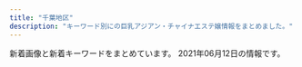 ```yaml
---
title: "千葉地区"
description: "キーワード別にの巨乳アジアン・チャイナエステ嬢情報をまとめました。"
---
```


新着画像と新着キーワードをまとめています。
2021年06月12日の情報です。

<DmmAffiliateIns />
<KeywordTable
  shops={
    [
    {
        "station": "JR\u6771\u91d1\u99c5\u6771\u53e3",
        "name": "\u6c34\u4ed9",
        "url": "http://www.suisen.masg.info/",
        "keywords": {
            "E": 1,
            "85": 3,
            "88": 1,
            "D": 8,
            "C": 3,
            "86": 5,
            "87": 4
        },
        "img_links": [
            "http://www.suisen.masg.info/files/011-02.jpg",
            "http://www.suisen.masg.info/images/s_link.png",
            "http://www.suisen.masg.info/files/005-03.jpg",
            "http://www.suisen.masg.info/files/012-02.jpg",
            "http://www.suisen.masg.info/images/pick.png",
            "http://www.suisen.masg.info/files/006-03.jpg",
            "http://www.suisen.masg.info/images/face.png",
            "http://www.suisen.masg.info/files/008-02.jpg",
            "http://www.suisen.masg.info/files/008.jpg",
            "http://www.suisen.masg.info/images/shop/shop04.jpg",
            "http://www.suisen.masg.info/files/004-02.jpg",
            "http://www.suisen.masg.info/files/009.jpg",
            "http://www.suisen.masg.info/files/011-03.jpg",
            "http://www.suisen.masg.info/images/shop/shop03.jpg",
            "http://www.suisen.masg.info/files/009-02.jpg",
            "http://www.suisen.masg.info/images/r2.jpg",
            "http://www.suisen.masg.info/files/008-03.jpg",
            "http://www.suisen.masg.info/images/r5.jpg",
            "http://www.suisen.masg.info/files/003.jpg",
            "http://www.suisen.masg.info/files/006-02.jpg",
            "http://www.suisen.masg.info/files/007.jpg",
            "http://www.suisen.masg.info/files/014.jpg",
            "http://www.suisen.masg.info/files/003-03.jpg",
            "http://www.suisen.masg.info/files/013-02.jpg",
            "http://www.suisen.masg.info/images/r4.jpg",
            "http://www.suisen.masg.info/files/014-03.jpg",
            "http://www.suisen.masg.info/files/005-02.jpg",
            "http://www.suisen.masg.info/files/002.jpg",
            "http://www.suisen.masg.info/files/004-03.jpg",
            "http://www.suisen.masg.info/images/r1.jpg",
            "http://www.suisen.masg.info/files/010.jpg",
            "http://www.suisen.masg.info/files/002-02.jpg",
            "http://www.suisen.masg.info/images/shop/shop02.jpg",
            "http://www.suisen.masg.info/files/007-03.jpg",
            "http://www.suisen.masg.info/images/bj2.jpg",
            "http://www.suisen.masg.info/images/s_staff.png",
            "http://www.suisen.masg.info/images/shop/shop01.jpg",
            "http://www.suisen.masg.info/files/010-03.jpg",
            "http://www.suisen.masg.info/files/013.jpg",
            "http://www.suisen.masg.info/files/014-02.jpg",
            "http://www.suisen.masg.info/images/end.png",
            "http://www.suisen.masg.info/files/013-03.jpg",
            "http://www.suisen.masg.info/files/012-03.jpg",
            "http://www.suisen.masg.info/files/011.jpg",
            "http://www.suisen.masg.info/files/012.jpg",
            "http://www.suisen.masg.info/files/010-02.jpg",
            "http://www.suisen.masg.info/files/004.jpg",
            "http://www.suisen.masg.info/images/news.png",
            "http://www.suisen.masg.info/files/003-02.jpg",
            "http://www.suisen.masg.info/files/006.jpg",
            "http://www.suisen.masg.info/images/top.png",
            "http://www.suisen.masg.info/files/002-03.jpg",
            "http://www.suisen.masg.info/files/009-03.jpg",
            "http://www.suisen.masg.info/files/007-02.jpg",
            "http://www.suisen.masg.info/files/005.jpg"
        ]
    },
    {
        "keywords": {
            "C": 3,
            "86": 4,
            "F": 1,
            "88": 2,
            "94": 1,
            "D": 7,
            "85": 4
        },
        "img_links": [
            "http://riversopdd.site/uploads/201016/1-2010161601241L.jpg",
            "http://riversopdd.site/uploads/200218/1-20021QG51A56.jpg",
            "http://riversopdd.site/static/picture/top01.png",
            "http://riversopdd.site/static/picture/top003.jpg",
            "http://riversopdd.site/uploads/210415/1-21041512423J28.jpg",
            "http://riversopdd.site/static/picture/left.jpg",
            "http://riversopdd.site/static/picture/tel.png",
            "http://riversopdd.site/static/picture/nav-004.png",
            "http://riversopdd.site/static/picture/nav-001.png",
            "http://riversopdd.site/uploads/191021/1-19102112532L42.jpg",
            "http://riversopdd.site/static/picture/nav-005.png",
            "http://riversopdd.site/uploads/191021/1-191021125359649.jpg",
            "http://riversopdd.site/uploads/201230/1-201230143424H5.jpg",
            "http://riversopdd.site/static/picture/right.jpg",
            "http://riversopdd.site/static/picture/nav-002.png",
            "http://riversopdd.site/static/picture/nav-006.png",
            "http://riversopdd.site/uploads/201102/1-201102145U1P3.jpg",
            "http://riversopdd.site/uploads/200807/1-200PG63506145.jpg",
            "http://riversopdd.site/uploads/200605/1-2006051J64E48.jpg",
            "http://riversopdd.site/uploads/210128/1-21012Q40403C5.jpg",
            "http://riversopdd.site/uploads/191206/1-191206102GaK.jpg",
            "http://riversopdd.site/static/picture/nav-003.png"
        ],
        "station": "JR\u8607\u6211\u99c5\u897f\u53e3",
        "name": "\u7761\u84ee\u82b1",
        "url": "http://riversopdd.site/"
    },
    {
        "name": "\u8309\u8389\u82b1",
        "station": "JR\u516b\u5e61\u5bbf\u99c5\u897f\u53e3",
        "keywords": {
            "D": 2,
            "86": 2
        },
        "img_links": [
            "http://massage-est.net/images/nav-003.png",
            "http://massage-est.net/images/nav-001.png",
            "http://massage-est.net/images/no.png",
            "http://massage-est.net/images/tel.png",
            "http://massage-est.net/images/nav-002.png",
            "http://massage-est.net/images/cg02.jpg",
            "http://massage-est.net/images/nav-004.png",
            "http://massage-est.net/images/nav-006.png",
            "http://massage-est.net/images/cg05.jpg",
            "http://massage-est.net/images/nav-005.png"
        ],
        "url": "http://massage-est.net/"
    },
    {
        "url": "http://www.oggi.relaxmens.com/",
        "name": "\u691b \uff5e\u3082\u307f\u3058\uff5e",
        "img_links": [
            "http://www.oggi.relaxmens.com/files/016.jpg",
            "http://www.oggi.relaxmens.com/img/stt.jpg",
            "http://www.oggi.relaxmens.com/img/nav-006.png",
            "http://www.oggi.relaxmens.com/files/015.jpg",
            "http://www.oggi.relaxmens.com/files/001.jpg",
            "http://www.oggi.relaxmens.com/img/nav-002.png",
            "http://www.oggi.relaxmens.com/img/nav-004.png",
            "http://www.oggi.relaxmens.com/img/nav-001.png",
            "http://www.oggi.relaxmens.com/img/top01.png",
            "http://www.oggi.relaxmens.com/img/nav-005.png",
            "http://www.oggi.relaxmens.com/img/tel.png",
            "http://www.oggi.relaxmens.com/img/nav-003.png",
            "http://www.oggi.relaxmens.com/files/017.jpg",
            "http://www.oggi.relaxmens.com/img/stb.jpg"
        ],
        "keywords": {
            "87": 3,
            "D": 4,
            "86": 1
        },
        "station": "JR\u7a32\u6bdb\u99c5\u6771\u53e3"
    },
    {
        "url": "http://es-littlefairy.xyz/",
        "name": "\u512a\u30fb\u3086\u3046",
        "keywords": {},
        "img_links": [
            "http://es-littlefairy.xyz/_src/31705054/staff3.jpg",
            "http://es-littlefairy.xyz/_src/31705012/staff8.png",
            "http://es-littlefairy.xyz/_src/31704938/s2.png",
            "http://es-littlefairy.xyz/_src/31704914/sign.png",
            "http://es-littlefairy.xyz/_src/31704960/end1.png",
            "http://es-littlefairy.xyz/_src/31705022/staff7.jpg",
            "http://es-littlefairy.xyz/_src/31705021/staff7.jpg",
            "http://es-littlefairy.xyz/_src/31705008/sign.png",
            "http://es-littlefairy.xyz/_src/31704941/staff3.jpg",
            "http://es-littlefairy.xyz/_src/36400657/staff8.jpg",
            "http://es-littlefairy.xyz/_src/31705004/s_staff.png",
            "http://es-littlefairy.xyz/_src/36400652/staff8.jpg",
            "http://es-littlefairy.xyz/_src/36400671/1.png",
            "http://es-littlefairy.xyz/_src/31705070/sign.png",
            "http://es-littlefairy.xyz/_src/31705050/staff3.jpg",
            "http://es-littlefairy.xyz/_src/31704952/s3.png",
            "http://es-littlefairy.xyz/_src/31705085/sign.png",
            "http://es-littlefairy.xyz/_src/31705011/staff8.png",
            "http://es-littlefairy.xyz/_src/36400656/staff8.jpg",
            "http://es-littlefairy.xyz/_src/31705013/nophoto.jpg",
            "http://es-littlefairy.xyz/_src/31705102/sign.png",
            "http://es-littlefairy.xyz/_src/31705026/staff_line.png",
            "http://es-littlefairy.xyz/_src/31704996/staff_line.png",
            "http://es-littlefairy.xyz/_src/31704946/3.png",
            "http://es-littlefairy.xyz/_src/31704998/staff8.png",
            "http://es-littlefairy.xyz/_src/36400663/staff_line.png",
            "http://es-littlefairy.xyz/_src/31705023/nophoto.jpg",
            "http://es-littlefairy.xyz/_src/31704980/sign.png",
            "http://es-littlefairy.xyz/_src/31704943/s1.png",
            "http://es-littlefairy.xyz/_src/31705039/staff2.jpg",
            "http://es-littlefairy.xyz/_src/36400597/staff8.png",
            "http://es-littlefairy.xyz/_src/31704942/staff8.jpg",
            "http://es-littlefairy.xyz/_src/31705045/nophoto.jpg",
            "http://es-littlefairy.xyz/_src/31704948/1.png",
            "http://es-littlefairy.xyz/_src/31705056/nophoto.jpg",
            "http://es-littlefairy.xyz/_src/31705015/staff_line.png",
            "http://es-littlefairy.xyz/_src/31705017/staff7.jpg",
            "http://es-littlefairy.xyz/_src/31705043/staff2.jpg",
            "http://es-littlefairy.xyz/_src/31705081/sign.png",
            "http://es-littlefairy.xyz/_src/31705044/staff2.jpg",
            "http://es-littlefairy.xyz/_src/31705034/nophoto.jpg",
            "http://es-littlefairy.xyz/_src/31705048/staff_line.png",
            "http://es-littlefairy.xyz/_src/31704981/sign.png",
            "http://es-littlefairy.xyz/_src/31705033/staff6.jpg",
            "http://es-littlefairy.xyz/_src/31705028/staff6.jpg",
            "http://es-littlefairy.xyz/_src/31705032/staff6.jpg",
            "http://es-littlefairy.xyz/_src/31705055/staff3.jpg",
            "http://es-littlefairy.xyz/_src/31704940/staff2.jpg",
            "http://es-littlefairy.xyz/_src/31705098/denpu.jpg",
            "http://es-littlefairy.xyz/_src/31705002/sign.png",
            "http://es-littlefairy.xyz/_src/36400658/nophoto.jpg",
            "http://es-littlefairy.xyz/_src/31705037/staff_line.png",
            "http://es-littlefairy.xyz/_src/31705106/sign.png",
            "http://es-littlefairy.xyz/_src/31705063/sign.png"
        ],
        "station": "\u4eac\u6210\u5927\u4e45\u4fdd\u99c5"
    },
    {
        "keywords": {},
        "name": "\u30b9\u30c8\u30ed\u30d9\u30ea\u30fc",
        "station": "JR\u6d25\u7530\u6cbc\u99c5\u5317\u53e3",
        "url": "http://www.heartheart.xyz/",
        "img_links": [
            "http://www.heartheart.xyz/uploads/210605/1-2106051549544c.jpg",
            "http://www.heartheart.xyz/index_files/1615346279-interior.jpg",
            "http://www.heartheart.xyz/uploads/allimg/210605/1-21060515534c31.jpg",
            "http://www.heartheart.xyz/uploads/210607/1-21060GJ500163.jpg",
            "http://www.heartheart.xyz/index_files/1615346254-staff.jpg",
            "http://www.heartheart.xyz/index_files/1615350476-tg.jpg",
            "http://www.heartheart.xyz/uploads/210605/1-210605154J1633.jpg",
            "http://www.heartheart.xyz/uploads/210607/1-21060GJ511552.jpg",
            "http://www.heartheart.xyz/uploads/210605/1-210605154KQ08.jpg",
            "http://www.heartheart.xyz/uploads/allimg/210605/1-210605155430b8.jpg",
            "http://www.heartheart.xyz/index_files/1615349518-pickupb.png",
            "http://www.heartheart.xyz/uploads/allimg/210605/1-210605155403X8.jpg",
            "http://www.heartheart.xyz/index_files/1615344873-headpm.jpg",
            "http://www.heartheart.xyz/index_files/1615349416-pickup.jpg",
            "http://www.heartheart.xyz/uploads/allimg/210605/1-21060515541X60.jpg",
            "http://www.heartheart.xyz/uploads/210607/1-21060GJ61O50.jpg",
            "http://www.heartheart.xyz/index_files/1615344802-headpc.jpg",
            "http://www.heartheart.xyz/uploads/210605/1-210605155101N8.jpg",
            "http://www.heartheart.xyz/index_files/1615346033-top.jpg",
            "http://www.heartheart.xyz/uploads/210607/1-21060GJ62bP.jpg",
            "http://www.heartheart.xyz/uploads/210605/1-210605155023J9.jpg",
            "http://www.heartheart.xyz/index_files/pagetop.png",
            "http://www.heartheart.xyz/uploads/210605/1-210605154RYX.jpg",
            "http://www.heartheart.xyz/index_files/1615354994-interior_t.jpg",
            "http://www.heartheart.xyz/index_files/1615347885-news.jpg",
            "http://www.heartheart.xyz/uploads/allimg/210605/1-2106051555531Z.jpg"
        ]
    },
    {
        "station": "\u52dd\u7530\u53f0\u99c5\u5357\u53e3",
        "url": "http://iyashinokoi.este88.com/",
        "img_links": [
            "http://iyashinokoi.este88.com/gals/yuka1.jpg",
            "http://iyashinokoi.este88.com/images/acc01.jpg",
            "http://iyashinokoi.este88.com/gals/risa1.jpg",
            "http://iyashinokoi.este88.com/gals/yuyu1.jpg",
            "http://iyashinokoi.este88.com/img/r05.jpg",
            "http://iyashinokoi.este88.com/gals/riri1.jpg",
            "http://iyashinokoi.este88.com/gals/norika1.jpg",
            "http://iyashinokoi.este88.com/img/r03.jpg",
            "http://iyashinokoi.este88.com/gals/nana1.jpg",
            "http://iyashinokoi.este88.com/images/acc04.jpg",
            "http://iyashinokoi.este88.com/img/r02.jpg",
            "http://iyashinokoi.este88.com/gals/cizuka1.jpg",
            "http://iyashinokoi.este88.com/images/acc02.jpg",
            "http://iyashinokoi.este88.com/images/kp3.png",
            "http://iyashinokoi.este88.com/images/kp2.png",
            "http://iyashinokoi.este88.com/images/qr.jpg",
            "http://iyashinokoi.este88.com/img/r04.jpg",
            "http://iyashinokoi.este88.com/images/kp1.png",
            "http://iyashinokoi.este88.com/img/r01.jpg",
            "http://iyashinokoi.este88.com/gals/miki1.jpg",
            "http://iyashinokoi.este88.com/images/info.png",
            "http://iyashinokoi.este88.com/images/acc03.jpg"
        ],
        "name": "\u7652\u3057\u306e\u604b",
        "keywords": {}
    },
    {
        "station": "JR\u4f50\u5009\u99c5\u5317\u53e3",
        "img_links": [
            "http://aroma-relax.pink/images/cg011.jpg",
            "http://aroma-relax.pink/images/cg02.jpg",
            "http://aroma-relax.pink/images/r2.jpg",
            "http://aroma-relax.pink/images/r1.jpg",
            "http://aroma-relax.pink/link/menlog.jpg",
            "http://aroma-relax.pink/images/cg01.jpg",
            "http://aroma-relax.pink/images/top.jpg",
            "http://aroma-relax.pink/images/cg05.jpg",
            "http://aroma-relax.pink/images/cg03.jpg"
        ],
        "name": "\u6e80\u8db3",
        "url": "http://aroma-relax.pink/",
        "keywords": {}
    },
    {
        "station": "JR\u4e94\u4e95\u99c5\u897f\u53e3",
        "keywords": {
            "C": 17,
            "D": 4,
            "87": 3,
            "86": 3
        },
        "img_links": [
            "http://www.yumegogoti.mensest.com/files/002.jpg",
            "http://www.yumegogoti.mensest.com/images/movie.jpg",
            "http://www.yumegogoti.mensest.com/images/shop/shop02.jpg",
            "http://www.yumegogoti.mensest.com/images/tel.png",
            "http://www.yumegogoti.mensest.com/files/004.jpg",
            "http://www.yumegogoti.mensest.com/files/004-02.jpg",
            "http://www.yumegogoti.mensest.com/files/005.jpg",
            "http://www.yumegogoti.mensest.com/files/005-02.jpg",
            "http://www.yumegogoti.mensest.com/images/slider/1.jpg",
            "http://www.yumegogoti.mensest.com/files/001-02.jpg",
            "http://www.yumegogoti.mensest.com/images/shop/shop04.jpg",
            "http://www.yumegogoti.mensest.com/images/shop/shop05.jpg",
            "http://www.yumegogoti.mensest.com/files/006-02.jpg",
            "http://www.yumegogoti.mensest.com/images/slider/3.jpg",
            "http://www.yumegogoti.mensest.com/images/slider/2.jpg",
            "http://www.yumegogoti.mensest.com/files/002-02.jpg",
            "http://www.yumegogoti.mensest.com/images/guide.jpg",
            "http://www.yumegogoti.mensest.com/files/006.jpg",
            "http://www.yumegogoti.mensest.com/files/003.jpg",
            "http://www.yumegogoti.mensest.com/images/link.jpg",
            "http://www.yumegogoti.mensest.com/images/shop/shop03.jpg",
            "http://www.yumegogoti.mensest.com/images/staff01.jpg",
            "http://www.yumegogoti.mensest.com/files/001.jpg",
            "http://www.yumegogoti.mensest.com/images/shop/shop01.jpg",
            "http://www.yumegogoti.mensest.com/files/003-02.jpg"
        ],
        "url": "http://www.yumegogoti.mensest.com/",
        "name": "\u5922\u5fc3\u5730"
    },
    {
        "name": "\u30b5\u30d5\u30a1\u30a4\u30a2",
        "img_links": [
            "http://chiba-sapphire.net/staff/s-miyu.jpg",
            "http://chiba-sapphire.net/staff/s-aya.jpg",
            "http://chiba-sapphire.net/images/side-twitter.png",
            "http://chiba-sapphire.net/images/b-qr.png",
            "http://chiba-sapphire.net/images/c-staff.png",
            "http://chiba-sapphire.net/images/b-taisaku.png",
            "http://chiba-sapphire.net/images/cam.png",
            "http://chiba-sapphire.net/images/index-enter.png",
            "http://chiba-sapphire.net/images/side-info.png",
            "http://chiba-sapphire.net/staff/s-risa.jpg",
            "http://chiba-sapphire.net/images/bar-staff.png",
            "http://chiba-sapphire.net/images/kazari.png",
            "http://chiba-sapphire.net/staff/s-eri.jpg",
            "http://chiba-sapphire.net/staff/s-sasa.jpg",
            "http://chiba-sapphire.net/images/c-interior.png",
            "http://chiba-sapphire.net/images/copyright.png",
            "http://chiba-sapphire.net/staff/s-aki.jpg",
            "http://chiba-sapphire.net/images/c-top.png",
            "http://chiba-sapphire.net/images/bar-interior.png"
        ],
        "url": "http://chiba-sapphire.net/",
        "station": "\u5343\u8449\u4e2d\u592e\u99c5\u897f\u53e3",
        "keywords": {}
    },
    {
        "station": "JR\u8302\u539f\u99c5",
        "name": "HARU",
        "url": "https://www.harurelaxation.com/",
        "img_links": [
            "https://www.harurelaxation.com/prof/5/02.jpg",
            "https://www.harurelaxation.com/img/tmp/sns_bt2.png",
            "https://www.harurelaxation.com/prof/1/01.jpg",
            "https://www.harurelaxation.com/prof/9/top.jpg",
            "https://www.harurelaxation.com/prof/3/top.jpg",
            "https://www.harurelaxation.com/prof/7/02.jpg",
            "https://www.harurelaxation.com/prof/10/top.jpg",
            "https://www.harurelaxation.com/prof/8/top.jpg",
            "https://www.harurelaxation.com/prof/10/01.jpg",
            "https://www.harurelaxation.com/prof/6/top.jpg",
            "https://www.harurelaxation.com/prof/7/top.jpg",
            "https://www.harurelaxation.com/prof/11/03.jpg",
            "https://www.harurelaxation.com/prof/5/top.jpg",
            "https://www.harurelaxation.com/prof/9/01.jpg",
            "https://www.harurelaxation.com/prof/3/01.jpg",
            "https://www.harurelaxation.com/prof/10/02.jpg",
            "https://www.harurelaxation.com/prof/3/02.jpg",
            "https://www.harurelaxation.com/prof/10/03.jpg",
            "https://www.harurelaxation.com/prof/7/01.jpg",
            "https://www.harurelaxation.com/prof/11/02.jpg",
            "https://www.harurelaxation.com/prof/5/01.jpg",
            "https://www.harurelaxation.com/prof/6/01.jpg",
            "https://www.harurelaxation.com/prof/1/top.jpg",
            "https://www.harurelaxation.com/prof/11/01.jpg",
            "https://www.harurelaxation.com/prof/11/top.jpg",
            "https://www.harurelaxation.com/prof/8/02.jpg",
            "https://www.harurelaxation.com/prof/8/01.jpg",
            "https://www.harurelaxation.com/prof/1/02.jpg",
            "https://www.harurelaxation.com/prof/6/02.jpg",
            "https://www.harurelaxation.com/img/tmp/sns_bt1.png",
            "https://www.harurelaxation.com/img/all/loader.png"
        ],
        "keywords": {
            "82": 6,
            "84": 6,
            "83": 9,
            "E": 3,
            "D": 12,
            "C": 6,
            "\u80f8": 2
        }
    },
    {
        "station": "JR\u6d25\u7530\u6cbc\u99c5\u5317\u53e3",
        "keywords": {
            "83": 2,
            "84": 1,
            "G": 3,
            "88": 3,
            "91": 1,
            "C": 2,
            "86": 4,
            "85": 3,
            "D": 12,
            "82": 1,
            "E": 5,
            "89": 2,
            "87": 5
        },
        "name": "\u6843\u9999",
        "url": "http://momoka.iest.info/",
        "img_links": [
            "http://momoka.iest.info/photos/sites/11/2021/04/2021042614474181.jpg",
            "http://momoka.iest.info/photos/sites/11/2020/08/2020081513232423.jpg",
            "http://momoka.iest.info/photos/sites/11/2021/04/2021042614474181-600x800.jpg",
            "http://momoka.iest.info/photos/sites/11/2021/05/2021052010441693.jpg",
            "http://momoka.iest.info/images/link_nav04.jpg",
            "http://momoka.iest.info/photos/sites/11/2021/05/2021052010441693-600x800.jpg",
            "http://momoka.iest.info/photos/sites/11/2020/08/2020081513255337.jpg",
            "http://momoka.iest.info/images/tit_pick.png",
            "http://momoka.iest.info/photos/sites/11/2021/04/2021042011033371.jpg",
            "http://momoka.iest.info/images/end.png",
            "http://momoka.iest.info/images/staff02.png",
            "http://momoka.iest.info/photos/sites/11/2019/12/2019121918430664.jpg",
            "http://momoka.iest.info/photos/sites/11/2021/01/202101081554510.jpg",
            "http://momoka.iest.info/photos/sites/11/2021/04/2021040412543851.jpg",
            "http://momoka.iest.info/photos/sites/11/2020/01/2020010615504056.jpg",
            "http://momoka.iest.info/photos/sites/11/2021/04/2021041915274145-600x800.jpg",
            "http://momoka.iest.info/photos/sites/11/2019/12/2019120814110783.jpg",
            "http://momoka.iest.info/images/staff01.png",
            "http://momoka.iest.info/photos/sites/11/2021/02/2021021911090965.jpg",
            "http://momoka.iest.info/images/tit_staff1.png",
            "http://momoka.iest.info/images/link_nav02.jpg",
            "http://momoka.iest.info/images/link_nav03.jpg",
            "http://momoka.iest.info/photos/sites/11/2020/12/2020121016111969.jpg",
            "http://momoka.iest.info/photos/sites/11/2020/01/202001061550092.jpg",
            "http://momoka.iest.info/photos/sites/11/2021/03/2021032715032815.jpg",
            "http://momoka.iest.info/photos/sites/11/2019/12/2019120410554229.jpg",
            "http://momoka.iest.info/images/side_mobile.jpg",
            "http://momoka.iest.info/photos/sites/11/2021/04/202104031114456.jpg",
            "http://momoka.iest.info/photos/sites/11/2021/02/2021022610281385.jpg",
            "http://momoka.iest.info/photos/sites/11/2021/05/2021061119572176-e1623409049642.jpeg",
            "http://momoka.iest.info/photos/sites/11/2021/04/2021041915274145.jpg",
            "http://momoka.iest.info/images/side_tel.jpg",
            "http://momoka.iest.info/photos/sites/11/2021/06/2021061210281267.jpg",
            "http://momoka.iest.info/images/link_nav05.jpg",
            "http://momoka.iest.info/images/link_nav06.jpg",
            "http://momoka.iest.info/images/link_nav01.jpg",
            "http://momoka.iest.info/photos/sites/11/2019/11/2019112219364120.jpg",
            "http://momoka.iest.info/images/top.png",
            "http://momoka.iest.info/photos/sites/11/2020/07/2020073110302456-e1600047741736.jpg",
            "http://momoka.iest.info/photos/sites/11/2020/08/2020082910555470-e1599761265797.jpg",
            "http://momoka.iest.info/photos/sites/11/2020/02/2020020411095362.jpg",
            "http://momoka.iest.info/images/tit_new.png",
            "http://momoka.iest.info/images/sp_top.png",
            "http://momoka.iest.info/images/tit_link.png",
            "http://momoka.iest.info/photos/sites/11/2020/07/2020073110302456.jpg"
        ]
    },
    {
        "station": "JR\u7a32\u6bdb\u99c5\u897f\u53e3",
        "img_links": [],
        "name": "\u5922\u767e\u5408",
        "url": "https://yume-yuri.jpn.cm/",
        "keywords": {}
    },
    {
        "station": "\u5317\u7fd2\u5fd7\u91ce\u99c5",
        "keywords": {
            "E": 2,
            "86": 3,
            "85": 2,
            "D": 4,
            "87": 1
        },
        "url": "http://xn--cckzerb5br7a.net/",
        "img_links": [
            "http://xn--cckzerb5br7a.net/images/bj3.jpg",
            "http://xn--cckzerb5br7a.net/images/cg05.jpg",
            "http://xn--cckzerb5br7a.net/images/cg01.jpg",
            "http://xn--cckzerb5br7a.net/images/cg06.jpg",
            "http://xn--cckzerb5br7a.net/images/cg03.jpg",
            "http://xn--cckzerb5br7a.net/images/cg04.jpg",
            "http://xn--cckzerb5br7a.net/images/cg02.jpg"
        ],
        "name": "\u697d\u5712\u5802"
    },
    {
        "station": "\u5343\u8449\u4e2d\u592e\u99c5\u6771\u53e3",
        "url": "http://yuraku.xyz/",
        "name": "\u60a0\u697d",
        "img_links": [
            "http://yuraku.xyz/_src/18967450/top1.1.png",
            "http://yuraku.xyz/_src/53238401/9a1dc03e7fc4c368dbf72815a34eee2.jpg",
            "http://yuraku.xyz/_src/35726664/cam.jpg",
            "http://yuraku.xyz/_src/18967527/sign.png",
            "http://yuraku.xyz/_src/18967479/sign-1.jpg",
            "http://yuraku.xyz/_src/36849610/wechatimg195.jpg",
            "http://yuraku.xyz/_src/18967447/_x1m6343.jpg",
            "http://yuraku.xyz/_src/18967497/sign.png",
            "http://yuraku.xyz/_src/18967495/img20170725223357156708.png",
            "http://yuraku.xyz/_src/18967510/img20170726235401893025.png",
            "http://yuraku.xyz/_src/18967452/2.png",
            "http://yuraku.xyz/_src/18967526/sign.png",
            "http://yuraku.xyz/_src/18967464/_dsf3394.jpg",
            "http://yuraku.xyz/_src/18967484/img20170725142644542149.png",
            "http://yuraku.xyz/_src/36866010/wechatimg196.jpg",
            "http://yuraku.xyz/_src/18967514/_dsf3393.jpg",
            "http://yuraku.xyz/_src/18967446/img_2990.jpg",
            "http://yuraku.xyz/_src/20882127/img_3017.jpg",
            "http://yuraku.xyz/_src/20882128/img_2891.jpg",
            "http://yuraku.xyz/_src/18967520/_dsf3394.jpg",
            "http://yuraku.xyz/_src/18967448/cam.jpg",
            "http://yuraku.xyz/_src/18967522/img20170726235401893025.png",
            "http://yuraku.xyz/_src/18967456/4.png",
            "http://yuraku.xyz/_src/18967469/news.png",
            "http://yuraku.xyz/_src/18967465/_dsf3386.jpg",
            "http://yuraku.xyz/_src/51453457/139f161d31a81fc99b2a56bfb9e83ff.jpg",
            "http://yuraku.xyz/_src/18967466/img20170725121742291421.png",
            "http://yuraku.xyz/_src/18967486/sign-1.jpg",
            "http://yuraku.xyz/_src/18967454/3.png",
            "http://yuraku.xyz/_src/18967516/_dsf3390.jpg",
            "http://yuraku.xyz/_src/18967458/1.png",
            "http://yuraku.xyz/_src/18967460/5.png",
            "http://yuraku.xyz/_src/18967463/_dsf3390.jpg",
            "http://yuraku.xyz/_src/18967502/img20170726111759249054.png",
            "http://yuraku.xyz/_src/18967518/_dsf3386.jpg"
        ],
        "keywords": {}
    },
    {
        "url": "http://www.sakura.mensest.com/",
        "img_links": [
            "http://www.sakura.mensest.com/files/007-03.jpg",
            "http://www.sakura.mensest.com/files/009.jpg",
            "http://www.sakura.mensest.com/files/009-03.jpg",
            "http://www.sakura.mensest.com/files/007.jpg",
            "http://www.sakura.mensest.com/files/010.jpg",
            "http://www.sakura.mensest.com/files/011.jpg",
            "http://www.sakura.mensest.com/files/006.jpg",
            "http://www.sakura.mensest.com/files/010-03.jpg",
            "http://www.sakura.mensest.com/images/coverGirlParts.png",
            "http://www.sakura.mensest.com/files/011-02.jpg",
            "http://www.sakura.mensest.com/files/010-02.jpg",
            "http://www.sakura.mensest.com/files/011-03.jpg",
            "http://www.sakura.mensest.com/files/007-02.jpg",
            "http://www.sakura.mensest.com/files/009-02.jpg",
            "http://www.sakura.mensest.com/images/mobile.jpg",
            "http://www.sakura.mensest.com/images/backlistbtn.png",
            "http://www.sakura.mensest.com/files/006-03.jpg",
            "http://www.sakura.mensest.com/files/006-02.jpg"
        ],
        "name": "\u685c",
        "station": "JR\u4e94\u4e95\u99c5\u897f\u53e3",
        "keywords": {
            "85": 3,
            "C": 6,
            "87": 3,
            "84": 3,
            "86": 6,
            "D": 3
        }
    },
    {
        "img_links": [
            "http://oiranest.club/images/top003.png",
            "http://oiranest.club/files/006a3c6.jpg",
            "http://oiranest.club/files/009a3c6.jpg",
            "http://oiranest.club/files/005d46c.jpg",
            "http://oiranest.club/images/top02-left.png",
            "http://oiranest.club/files/005a3c6.jpg",
            "http://oiranest.club/files/006d46c.jpg",
            "http://oiranest.club/files/008a3c6.jpg",
            "http://oiranest.club/files/007a3c6.jpg",
            "http://oiranest.club/images/nav-004.png",
            "http://oiranest.club/files/010d46c.jpg",
            "http://oiranest.club/files/007d46c.jpg",
            "http://oiranest.club/files/010a3c6.jpg",
            "http://oiranest.club/files/008d46c.jpg",
            "http://oiranest.club/files/003d46c.jpg",
            "http://oiranest.club/files/003a3c6.jpg",
            "http://oiranest.club/images/nav-006.png",
            "http://oiranest.club/images/nav-005.png",
            "http://oiranest.club/files/009d46c.jpg",
            "http://oiranest.club/images/nav-002.png",
            "http://oiranest.club/images/nav-001.png",
            "http://oiranest.club/images/top01d46c.png",
            "http://oiranest.club/images/nav-003.png"
        ],
        "keywords": {},
        "station": "\u5e55\u5f35\u672c\u90f7\u99c5\u6771\u53e3",
        "url": "http://oiranest.club/",
        "name": "\u82b1\u9b41\uff5e\u304a\u3044\u3089\u3093\uff5e"
    },
    {
        "keywords": {},
        "station": "\u6804\u753a\u99c51\u756a\u53e3",
        "img_links": [
            "http://otona-room.work/staff_7611_1551333114399883.jpeg",
            "http://otona-room.work/g4.jpg",
            "http://otona-room.work/1620041930.jpeg",
            "http://otona-room.work/staff_5630_1549447096342302.jpg",
            "http://otona-room.work/movie.png",
            "http://otona-room.work/head_1_3705_1534384950723871.jpg",
            "http://otona-room.work/kanban.jpg",
            "http://otona-room.work/1.jpg",
            "http://otona-room.work/staff_5562_1531961868171342.jpeg",
            "http://otona-room.work/b3.jpg",
            "http://otona-room.work/furo.jpg",
            "http://otona-room.work/staff_7611_1551333114399883.jpg",
            "http://otona-room.work/staff_5562_1531961868171342.jpg",
            "http://otona-room.work/4.jpg",
            "http://otona-room.work/g3.jpg",
            "http://otona-room.work/3.jpg",
            "http://otona-room.work/g2.jpg",
            "http://otona-room.work/head_2_3705_1542686088990068.jpg",
            "http://otona-room.work/b2.jpg",
            "http://otona-room.work/5.jpg"
        ],
        "name": "\u6843\u6e90\u90f7",
        "url": "http://otona-room.work/"
    },
    {
        "url": "http://kourakuenmise.com/",
        "name": "\u5eb7\u697d\u5712",
        "station": "\u9ad8\u6839\u6728\u6238\u99c5\u5317\u53e3",
        "keywords": {},
        "img_links": [
            "http://kourakuenmise.com/zp/img0011.jpg",
            "http://kourakuenmise.com/images/2078427_1.jpg",
            "http://kourakuenmise.com/zp/img007.jpg",
            "http://kourakuenmise.com/zp/img04.jpg",
            "http://kourakuenmise.com/images/news_bj.jpg",
            "http://kourakuenmise.com/zp/img011.jpg",
            "http://kourakuenmise.com/images/header_img.jpg",
            "http://kourakuenmise.com/zp/img012.jpg",
            "http://kourakuenmise.com/zp/img005.jpg",
            "http://kourakuenmise.com/zp/img006.jpg",
            "http://kourakuenmise.com/images/mobile.jpg",
            "http://kourakuenmise.com/images/46-11051416223130.jpg"
        ]
    },
    {
        "station": "\u5317\u7fd2\u5fd7\u91ce\u99c5\u6771\u53e3",
        "keywords": {},
        "name": "\u30ea\u30e9\u30db\u30fc\u30e0",
        "img_links": [
            "http://www.yatunomi.com/images/icon_bar.png",
            "http://www.yatunomi.com/images/3.jpg",
            "http://www.yatunomi.com/images/sample_photo3.jpg",
            "http://www.yatunomi.com/images/02.jpg",
            "http://www.yatunomi.com/images/sample_photo4.jpg",
            "http://www.yatunomi.com/images/sample1.jpg",
            "http://www.yatunomi.com/images/1.jpg",
            "http://www.yatunomi.com/images/sample_photo2.jpg",
            "http://www.yatunomi.com/images/003.jpg",
            "http://www.yatunomi.com/images/sample_photo1.jpg",
            "http://www.yatunomi.com/images/006.jpg",
            "http://www.yatunomi.com/images/01.jpg",
            "http://www.yatunomi.com/images/2.jpg",
            "http://www.yatunomi.com/images/004.jpg",
            "http://www.yatunomi.com/images/46-11051416223130.jpg",
            "http://www.yatunomi.com/images/005.jpg"
        ],
        "url": "http://www.yatunomi.com/"
    },
    {
        "station": "JR\u56db\u8857\u9053\u99c5\u5317\u53e3",
        "name": "\u30e9\u30e0\u30b8",
        "keywords": {
            "83": 5,
            "F": 5,
            "D": 30,
            "C": 9,
            "85": 10,
            "86": 20,
            "88": 5,
            "84": 5,
            "E": 10
        },
        "img_links": [
            "http://lambsey.ies.bz/photos/sites/68/2021/05/2021050412434350.jpg",
            "http://lambsey.ies.bz/images/s_news.png",
            "http://lambsey.ies.bz/photos/sites/68/2021/05/2021050810551260.jpg",
            "http://lambsey.ies.bz/images/line1.png",
            "http://lambsey.ies.bz/photos/sites/68/2021/04/2021042717034113.jpg",
            "http://lambsey.ies.bz/images/info.jpg",
            "http://lambsey.ies.bz/photos/sites/68/2021/04/2021041215454319.jpg",
            "http://lambsey.ies.bz/photos/sites/68/2021/04/2021042810392599.jpg",
            "http://lambsey.ies.bz/photos/sites/68/2021/05/2021052810432229.jpg",
            "http://lambsey.ies.bz/images/room3.jpg",
            "http://lambsey.ies.bz/images/room1.jpg",
            "http://lambsey.ies.bz/photos/sites/68/2021/04/2021042810392654.jpg",
            "http://lambsey.ies.bz/photos/sites/68/2021/04/2021040407573857.jpg",
            "http://lambsey.ies.bz/images/room2.jpg",
            "http://lambsey.ies.bz/images/staff_bj4.png",
            "http://lambsey.ies.bz/images/top.jpg",
            "http://lambsey.ies.bz/photos/sites/68/2021/05/2021050714125329.jpg",
            "http://lambsey.ies.bz/photos/sites/68/2021/04/2021040407573749.jpg",
            "http://lambsey.ies.bz/images/zi_staff.png",
            "http://lambsey.ies.bz/images/room4.jpg"
        ],
        "url": "http://lambsey.ies.bz/"
    },
    {
        "keywords": {
            "87": 3,
            "83": 1,
            "C": 1,
            "D": 9,
            "80": 1,
            "E": 1,
            "86": 6
        },
        "img_links": [
            "http://golden-time.jpn.mn/photos/sites/69/2020/11/2020110608161178.jpg",
            "http://golden-time.jpn.mn/photos/sites/69/2019/12/2019120209284861.jpg",
            "http://golden-time.jpn.mn/images/info3.jpg",
            "http://golden-time.jpn.mn/photos/sites/69/2020/11/2020111607331079.jpg",
            "http://golden-time.jpn.mn/photos/sites/69/2019/12/2019120209284771.jpg",
            "http://golden-time.jpn.mn/photos/sites/69/2020/09/202009160836574.jpg",
            "http://golden-time.jpn.mn/images/info2.jpg",
            "http://golden-time.jpn.mn/photos/sites/69/2019/12/2019120804110927.jpg",
            "http://golden-time.jpn.mn/images/side_mobile.jpg",
            "http://golden-time.jpn.mn/images/top_slider01.jpg",
            "http://golden-time.jpn.mn/photos/sites/69/2020/06/2020061808580654.jpg",
            "http://golden-time.jpn.mn/images/sp_top.jpg",
            "http://golden-time.jpn.mn/images/link_nav06.jpg",
            "http://golden-time.jpn.mn/photos/sites/69/2019/12/2019120901533068-e1615776512845.jpg",
            "http://golden-time.jpn.mn/images/link_nav07.jpg",
            "http://golden-time.jpn.mn/photos/sites/69/2019/12/201912060728409.jpg",
            "http://golden-time.jpn.mn/images/link_nav01.jpg",
            "http://golden-time.jpn.mn/photos/sites/69/2021/04/2021042017202869.jpg",
            "http://golden-time.jpn.mn/photos/sites/69/2021/03/2021031615565242.jpg",
            "http://golden-time.jpn.mn/photos/sites/69/2021/05/2021050316143157.jpg",
            "http://golden-time.jpn.mn/images/info1.jpg",
            "http://golden-time.jpn.mn/photos/sites/69/2019/12/2019120209284923.jpg",
            "http://golden-time.jpn.mn/images/link_nav02.jpg",
            "http://golden-time.jpn.mn/photos/sites/69/2019/12/2019121206424523.jpg",
            "http://golden-time.jpn.mn/images/link_nav04.jpg",
            "http://golden-time.jpn.mn/photos/sites/69/2021/03/2021032410092298.jpg",
            "http://golden-time.jpn.mn/photos/sites/69/2019/12/2019120901533068.jpg",
            "http://golden-time.jpn.mn/images/link_nav05.jpg",
            "http://golden-time.jpn.mn/photos/sites/69/2019/12/2019122305283220.jpg",
            "http://golden-time.jpn.mn/images/ico01.png",
            "http://golden-time.jpn.mn/images/side_link.jpg",
            "http://golden-time.jpn.mn/photos/sites/69/2020/12/2020122203240620.jpg",
            "http://golden-time.jpn.mn/photos/sites/69/2020/05/2020053002120414.jpg",
            "http://golden-time.jpn.mn/images/top.png",
            "http://golden-time.jpn.mn/photos/sites/69/2021/04/2021042017202961.jpg",
            "http://golden-time.jpn.mn/images/link_nav03.jpg",
            "http://golden-time.jpn.mn/images/top_slider02.png",
            "http://golden-time.jpn.mn/images/side_tel.jpg",
            "http://golden-time.jpn.mn/photos/sites/69/2020/09/2020091207514598.jpg",
            "http://golden-time.jpn.mn/photos/sites/69/2020/09/2020091207515151.jpg"
        ],
        "name": "\u30b4\u30fc\u30eb\u30c7\u30f3\u30bf\u30a4\u30e0",
        "url": "http://golden-time.jpn.mn/",
        "station": "JR\u6d25\u7530\u6cbc\u99c5\u5317\u53e3"
    },
    {
        "keywords": {
            "87": 1,
            "88": 1,
            "C": 1,
            "E": 2,
            "D": 2,
            "86": 3
        },
        "img_links": [
            "http://flower-esthe.net/img/st3.jpg",
            "http://flower-esthe.net/img/st4.jpg",
            "http://flower-esthe.net/img/stt3.jpg",
            "http://flower-esthe.net/img/st7.jpg",
            "http://flower-esthe.net/img/t4.jpg",
            "http://flower-esthe.net/img/st1.jpg",
            "http://flower-esthe.net/img/top1.jpg",
            "http://flower-esthe.net/img/r1.jpg",
            "http://flower-esthe.net/img/no.png",
            "http://flower-esthe.net/img/t6.jpg",
            "http://flower-esthe.net/img/stt1.jpg",
            "http://flower-esthe.net/img/nosta.jpg",
            "http://flower-esthe.net/img/f1.jpg",
            "http://flower-esthe.net/img/sm.jpg",
            "http://flower-esthe.net/img/t1.jpg",
            "http://flower-esthe.net/img/r4.jpg",
            "http://flower-esthe.net/img/noo.png",
            "http://flower-esthe.net/img/st6.jpg",
            "http://flower-esthe.net/img/t2.jpg",
            "http://flower-esthe.net/img/r3.jpg",
            "http://flower-esthe.net/img/st8.jpg",
            "http://flower-esthe.net/img/r2.jpg",
            "http://flower-esthe.net/img/t5.jpg",
            "http://flower-esthe.net/img/st2.jpg",
            "http://flower-esthe.net/img/t3.jpg"
        ],
        "station": "\u516b\u5343\u4ee3\u53f0\u99c5\u6771\u53e3",
        "name": "\u30b7\u30fc\u30af\u30ec\u30c3\u30c8\u30c7\u30fc\u30c8",
        "url": "http://flower-esthe.net/"
    },
    {
        "keywords": {},
        "station": "\u5343\u8449\u4e2d\u592e\u99c5\u6771\u53e3",
        "img_links": [],
        "url": "https://resort-max.jpn.mn/",
        "name": "\u30ea\u30be\u30fc\u30c8MAX"
    },
    {
        "name": "Lover\uff5e\u30e9\u30f4\u30a1\u30fc\uff5e",
        "station": "JR\u5343\u8449\u99c5\u5317\u53e3",
        "url": "http://www.lover-esthe.xyz/",
        "keywords": {
            "87": 18,
            "88": 2,
            "D": 30,
            "C": 10,
            "E": 2,
            "84": 2,
            "86": 14,
            "83": 6
        },
        "img_links": [
            "http://www.lover-esthe.xyz/files/028.jpg",
            "http://www.lover-esthe.xyz/files/025-02.jpg",
            "http://www.lover-esthe.xyz/files/027-02.jpg",
            "http://www.lover-esthe.xyz/files/029-02.jpg",
            "http://www.lover-esthe.xyz/files/027.jpg",
            "http://www.lover-esthe.xyz/files/034.jpg",
            "http://www.lover-esthe.xyz/files/024.jpg",
            "http://www.lover-esthe.xyz/images/news.jpg",
            "http://www.lover-esthe.xyz/files/017-02.jpg",
            "http://www.lover-esthe.xyz/files/015.jpg",
            "http://www.lover-esthe.xyz/files/016-02.jpg",
            "http://www.lover-esthe.xyz/images/top.png",
            "http://www.lover-esthe.xyz/files/016.jpg",
            "http://www.lover-esthe.xyz/files/012-02.jpg",
            "http://www.lover-esthe.xyz/files/018.jpg",
            "http://www.lover-esthe.xyz/files/019.jpg",
            "http://www.lover-esthe.xyz/files/030.jpg",
            "http://www.lover-esthe.xyz/files/033.jpg",
            "http://www.lover-esthe.xyz/files/018-02.jpg",
            "http://www.lover-esthe.xyz/files/034-02.jpg",
            "http://www.lover-esthe.xyz/images/staff_s.png",
            "http://www.lover-esthe.xyz/files/017.jpg",
            "http://www.lover-esthe.xyz/files/014.jpg",
            "http://www.lover-esthe.xyz/files/023.jpg",
            "http://www.lover-esthe.xyz/files/028-02.jpg",
            "http://www.lover-esthe.xyz/images/link_s.png",
            "http://www.lover-esthe.xyz/files/030-02.jpg",
            "http://www.lover-esthe.xyz/files/020-02.jpg",
            "http://www.lover-esthe.xyz/files/014-02.jpg",
            "http://www.lover-esthe.xyz/files/022-02.jpg",
            "http://www.lover-esthe.xyz/files/024-02.jpg",
            "http://www.lover-esthe.xyz/files/020.jpg",
            "http://www.lover-esthe.xyz/files/032.jpg",
            "http://www.lover-esthe.xyz/files/012.jpg",
            "http://www.lover-esthe.xyz/files/015-02.jpg",
            "http://www.lover-esthe.xyz/files/025.jpg",
            "http://www.lover-esthe.xyz/files/029.jpg",
            "http://www.lover-esthe.xyz/files/023-02.jpg",
            "http://www.lover-esthe.xyz/files/019-02.jpg",
            "http://www.lover-esthe.xyz/files/032-02.jpg",
            "http://www.lover-esthe.xyz/files/031-02.jpg",
            "http://www.lover-esthe.xyz/files/022.jpg",
            "http://www.lover-esthe.xyz/files/021.jpg",
            "http://www.lover-esthe.xyz/files/033-02.jpg",
            "http://www.lover-esthe.xyz/files/031.jpg",
            "http://www.lover-esthe.xyz/files/021-02.jpg"
        ]
    },
    {
        "img_links": [
            "http://www.shimai.mensnv.com/images/slider-img002.jpg",
            "http://www.shimai.mensnv.com/images/m4.jpg",
            "http://www.shimai.mensnv.com/images/slider-img001.jpg",
            "http://www.shimai.mensnv.com/images/m6.jpg",
            "http://www.shimai.mensnv.com/images/s_news.png",
            "http://www.shimai.mensnv.com/images/s_top_therapist.png",
            "http://www.shimai.mensnv.com/files/011.jpg",
            "http://www.shimai.mensnv.com/files/010.jpg",
            "http://www.shimai.mensnv.com/images/m1.jpg",
            "http://www.shimai.mensnv.com/files/003.jpg",
            "http://www.shimai.mensnv.com/images/m2.jpg",
            "http://www.shimai.mensnv.com/images/s_message.png",
            "http://www.shimai.mensnv.com/files/015.jpg",
            "http://www.shimai.mensnv.com/files/014.jpg",
            "http://www.shimai.mensnv.com/images/s_pickup.png",
            "http://www.shimai.mensnv.com/images/m3.jpg",
            "http://www.shimai.mensnv.com/files/002.jpg"
        ],
        "keywords": {
            "C": 16,
            "86": 16,
            "88": 8,
            "D": 32,
            "85": 8,
            "87": 16
        },
        "url": "http://www.shimai.mensnv.com/",
        "station": "\u52dd\u7530\u53f0\u99c5\u5357\u53e3",
        "name": "\u59c9\u59b9"
    },
    {
        "img_links": [
            "http://cherry.estheya.com/css/tel.png",
            "http://cherry.estheya.com/css/staff/staff07-a.jpg",
            "http://cherry.estheya.com/css/nav/nav-00003.jpg",
            "http://cherry.estheya.com/css/staff/staff13-c.jpg",
            "http://cherry.estheya.com/css/nav/nav-0001.jpg",
            "http://cherry.estheya.com/css/staff/staff13-b.jpg",
            "http://cherry.estheya.com/css/staff/staff012-a.jpg",
            "http://cherry.estheya.com/css/staff/staff007-c.jpg",
            "http://cherry.estheya.com/css/cam00001.jpg",
            "http://cherry.estheya.com/css/staff/staff0000004-a.jpg",
            "http://cherry.estheya.com/css/staff/staff011-a.jpg",
            "http://cherry.estheya.com/css/nav/nav-0004.jpg",
            "http://cherry.estheya.com/css/staff/staff007-b.jpg",
            "http://cherry.estheya.com/css/staff/staff00005-b.jpg",
            "http://cherry.estheya.com/css/head01.jpg",
            "http://cherry.estheya.com/css/nav/nav-00002.jpg",
            "http://cherry.estheya.com/css/staff/staff005-c.jpg",
            "http://cherry.estheya.com/css/nav/nav-0005.jpg",
            "http://cherry.estheya.com/css/staff/staff0012-c.jpg",
            "http://cherry.estheya.com/css/staff/staff13-a.jpg",
            "http://cherry.estheya.com/css/staff/staff011-b.jpg",
            "http://cherry.estheya.com/css/staff/staff00005-a.jpg",
            "http://cherry.estheya.com/css/staff/staff007-a.jpg",
            "http://cherry.estheya.com/css/top003.jpg",
            "http://cherry.estheya.com/css/nav/nav-006.jpg",
            "http://cherry.estheya.com/css/staff/staff012-b.jpg",
            "http://cherry.estheya.com/css/staff/staff011-c.jpg"
        ],
        "name": "\u30c1\u30a7\u30ea\u30fc",
        "station": "JR\u56db\u8857\u9053\u99c5\u5317\u53e3",
        "keywords": {
            "91": 12,
            "E": 36,
            "88": 12,
            "D": 24,
            "C": 24,
            "86": 12,
            "92": 12,
            "90": 24
        },
        "url": "http://cherry.estheya.com/"
    },
    {
        "name": "\u865c\u7f8e\u4eba\uff5e\u3068\u308a\u3053\u3073\u3058\u3093\uff5e",
        "url": "https://y-bijin.aoaoeo.com/",
        "station": "\u516b\u5343\u4ee3\u53f0\u99c5\u897f\u53e3",
        "keywords": {},
        "img_links": []
    },
    {
        "img_links": [
            "http://www.ran.esjoho.com/images/infotiao1.jpg",
            "http://www.ran.esjoho.com/images/shop/shop03.jpg",
            "http://www.ran.esjoho.com/images/shop/shop02.jpg",
            "http://www.ran.esjoho.com/files/002.jpg",
            "http://www.ran.esjoho.com/files/014-03.jpg",
            "http://www.ran.esjoho.com/files/001-02.jpg",
            "http://www.ran.esjoho.com/files/007-03.jpg",
            "http://www.ran.esjoho.com/images/new3.png",
            "http://www.ran.esjoho.com/images/s5.jpg",
            "http://www.ran.esjoho.com/images/tel.png",
            "http://www.ran.esjoho.com/files/010.jpg",
            "http://www.ran.esjoho.com/images/s2.jpg",
            "http://www.ran.esjoho.com/files/002-03.jpg",
            "http://www.ran.esjoho.com/images/shop/shop04.jpg",
            "http://www.ran.esjoho.com/images/zi_staff.png",
            "http://www.ran.esjoho.com/files/014.jpg",
            "http://www.ran.esjoho.com/images/new1.png",
            "http://www.ran.esjoho.com/images/xian.png",
            "http://www.ran.esjoho.com/files/001.jpg",
            "http://www.ran.esjoho.com/images/pick.png",
            "http://www.ran.esjoho.com/images/s1.jpg",
            "http://www.ran.esjoho.com/images/main_top.png",
            "http://www.ran.esjoho.com/files/014-02.jpg",
            "http://www.ran.esjoho.com/files/010-02.jpg",
            "http://www.ran.esjoho.com/images/s3.jpg",
            "http://www.ran.esjoho.com/files/002-02.jpg",
            "http://www.ran.esjoho.com/images/service.png",
            "http://www.ran.esjoho.com/images/s4.jpg",
            "http://www.ran.esjoho.com/images/shop/shop01.jpg",
            "http://www.ran.esjoho.com/images/zi_massage.png",
            "http://www.ran.esjoho.com/files/010-03.jpg",
            "http://www.ran.esjoho.com/files/007.jpg",
            "http://www.ran.esjoho.com/files/007-02.jpg",
            "http://www.ran.esjoho.com/files/001-03.jpg",
            "http://www.ran.esjoho.com/images/main_bottom.png",
            "http://www.ran.esjoho.com/images/maga.jpg"
        ],
        "keywords": {
            "C": 1,
            "87": 3,
            "85": 2,
            "D": 4
        },
        "station": "JR\u7a32\u6bdb\u99c5\u6771\u53e3",
        "name": "\u862d",
        "url": "http://www.ran.esjoho.com/"
    },
    {
        "img_links": [
            "https://static.wixstatic.com/media/7a1e55_a4dcd6061b4f4dd0bc9d977477aad85f~mv2.jpg",
            "https://static.wixstatic.com/media/7a1e55_be99bfdc7f134e48a25580177ad60ba9~mv2.jpg",
            "https://static.wixstatic.com/media/7a1e55_ce628f7059324c0da1c75d7e480712d7~mv2.jpg",
            "https://static.wixstatic.com/media/7a1e55_8dd975297b564dc7bf56b14a624a3c73~mv2.jpg",
            "https://static.wixstatic.com/media/7a1e55_e55917600ed949528e0d2d71beaecf58~mv2.jpg",
            "https://static.wixstatic.com/media/7a1e55_c0824d3cef5a4b958727312026f1c55a~mv2.jpg",
            "https://static.wixstatic.com/media/7a1e55_0257c05b1b0e438ca041ee84cfbceee9~mv2.jpg",
            "https://static.wixstatic.com/media/7a1e55_642c9abe93df4f17ad493f23f1308dcd~mv2.jpg",
            "https://static.wixstatic.com/media/7a1e55_6d574da562c7467a9c0f12bf4fbdb803~mv2.jpg",
            "https://static.wixstatic.com/media/7a1e55_774cb238f44d44a082456c654a2e54e2~mv2.jpg",
            "https://static.wixstatic.com/media/7a1e55_0156c83e38ae4e9ca12eba85afc17e12~mv2.jpg",
            "https://static.wixstatic.com/media/7a1e55_fc8b7018ba8d4aa99f0bccd291de1cec~mv2.jpg",
            "https://static.wixstatic.com/media/7a1e55_39a34ba4e29a41df8e2c9f17c3379bb2~mv2.jpg",
            "https://static.wixstatic.com/media/7a1e55_6830b2029a814d8ab89144e05397aa6c~mv2.jpg",
            "https://static.wixstatic.com/media/7a1e55_d36393cdeada4d59a8781e0e6231da67~mv2.jpg",
            "https://static.wixstatic.com/media/7a1e55_0ff40c1ab3c14bdcbec2c59deecebfb4~mv2.jpg",
            "https://static.wixstatic.com/media/11062b_7ba93c175de54165a04be4ada94e3534f000.jpg",
            "https://static.wixstatic.com/media/7a1e55_f0391920beb14fbda441ff58f7877531~mv2.jpg"
        ],
        "station": "\u52dd\u7530\u53f0\u99c5\u5357\u53e3",
        "url": "https://www.katsutadai-esthe.com/",
        "keywords": {},
        "name": "\u52dd\u7530\u53f0\u5f69\u8679"
    },
    {
        "station": "JR\u8302\u539f\u99c5\u5357\u53e3",
        "url": "http://www.orange-est.com/",
        "name": "\u30aa\u30ec\u30f3\u30b8",
        "img_links": [
            "http://www.orange-est.com/images/common/201209044137main.jpg",
            "http://www.orange-est.com/images/common/170912073106right.jpg",
            "http://www.orange-est.com/images/menu/top02.jpg",
            "http://www.orange-est.com/images/menu/info02.jpg",
            "http://www.orange-est.com/images/girl/gal_2012090519241607501998005.jpg",
            "http://www.orange-est.com/images/girl/gal_2012280703521609149903005.jpg",
            "http://www.orange-est.com/images/common/201209044137telephone.jpg",
            "http://www.orange-est.com/images/info/info01.jpg",
            "http://www.orange-est.com/images/info/info02.jpg",
            "http://www.orange-est.com/images/menu/link02.jpg",
            "http://www.orange-est.com/images/girl/gal_2012090519081607502033005.jpg",
            "http://www.orange-est.com/images/menu/ac02.jpg",
            "http://www.orange-est.com/images/menu/esthe02.jpg",
            "http://www.orange-est.com/images/girls_top.jpg",
            "http://www.orange-est.com/images/common/201209044137index.jpg"
        ],
        "keywords": {}
    },
    {
        "name": "For You \u30d5\u30a9\u30fc\u30e6\u30fc",
        "img_links": [
            "http://foryou.este.work/mens-esthe.png",
            "http://foryou.este.work/2/uploadimg/1565950572.jpg",
            "http://foryou.este.work/2/uploadimg/1565558725.jpg",
            "http://foryou.este.work/2/uploadimg/1615350214.jpg",
            "http://foryou.este.work/2/uploadimg/1574764277.jpg",
            "http://foryou.este.work/top.jpg",
            "http://foryou.este.work/kanban.jpg",
            "http://foryou.este.work/2/uploadimg/1621321234.jpg"
        ],
        "url": "http://foryou.este.work/",
        "keywords": {
            "85": 6,
            "84": 12,
            "C": 24,
            "D": 12,
            "83": 12
        },
        "station": "\u6210\u7530\u99c5\u897f\u53e3"
    },
    {
        "url": "https://www.ikoi-este.com/",
        "keywords": {},
        "station": "JR\u6210\u7530\u99c5",
        "img_links": [
            "https://www.ikoi-este.com/images/contents.jpg",
            "https://www.ikoi-este.com/images/menu/interior_off.jpg",
            "https://www.ikoi-este.com/images/girl/gal_2104030100051617422410005.jpg",
            "https://www.ikoi-este.com/i/images/4.jpg",
            "https://www.ikoi-este.com/i/images/3.jpg",
            "https://www.ikoi-este.com/sp/img/5.jpg",
            "https://www.ikoi-este.com/images/menu/top_off.jpg",
            "https://www.ikoi-este.com/images/interior/s5.jpg",
            "https://www.ikoi-este.com/images/interior/s2.jpg",
            "https://www.ikoi-este.com/images/interior/1.jpg",
            "https://www.ikoi-este.com/sp/img/3.jpg",
            "https://www.ikoi-este.com/images/girl/gal_2104030102251617422567005.jpg",
            "https://www.ikoi-este.com/images/y.jpg",
            "https://www.ikoi-este.com/images/interior/s4.jpg",
            "https://www.ikoi-este.com/sp/img/2.jpg",
            "https://www.ikoi-este.com/images/menu/contents_off.jpg",
            "https://www.ikoi-este.com/i/images/6.jpg",
            "https://www.ikoi-este.com/images/interior/s3.jpg",
            "https://www.ikoi-este.com/i/images/2.jpg",
            "https://www.ikoi-este.com/sp/img/6.jpg",
            "https://www.ikoi-este.com/images/interior/s6.jpg",
            "https://www.ikoi-este.com/i/images/5.jpg",
            "https://www.ikoi-este.com/images/interior/s1.jpg",
            "https://www.ikoi-este.com/sp/img/4.jpg",
            "https://www.ikoi-este.com/images/girl/gal_2104030134471617424572005.jpg",
            "https://www.ikoi-este.com/images/girl/gal_2104030134471617424572004.jpg",
            "https://www.ikoi-este.com/images/girl/gal_2104030100051617422410004.jpg",
            "https://www.ikoi-este.com/images/menu/staff_off.jpg",
            "https://www.ikoi-este.com/i/images/1.jpg",
            "https://www.ikoi-este.com/sp/img/1.jpg",
            "https://www.ikoi-este.com/images/girl/gal_2104030102251617422567004.jpg"
        ],
        "name": "\u548c\uff5e\u306a\u3054\u307f\uff5e"
    },
    {
        "name": "utopia \uff5e\u30e6\u30fc\u30c8\u30d4\u30a2\uff5e",
        "img_links": [
            "http://utopia.relax-good.com/img/cast/nana-01.jpg",
            "http://utopia.relax-good.com/img/interior/lobby.jpg",
            "http://utopia.relax-good.com/img/cast/kaori-02.jpg",
            "http://utopia.relax-good.com/img/cast/aki-02.jpg",
            "https://scdn.line-apps.com/n/line_add_friends/btn/ja.png",
            "http://utopia.relax-good.com/img/cast/miyu-01.jpg",
            "http://utopia.relax-good.com/img/line_mark.png",
            "http://utopia.relax-good.com/img/cast/miya-01.jpg",
            "http://utopia.relax-good.com/img/cast/yuki-01.jpg",
            "http://utopia.relax-good.com/img/banners/20161121110248_DHQPVQBC_UXZGZTLA.jpg",
            "http://utopia.relax-good.com/img/cast/mina-01.jpg",
            "http://utopia.relax-good.com/img/cast/momo-01.jpg",
            "http://utopia.relax-good.com/img/cast/emi-01.jpg",
            "http://utopia.relax-good.com/img/cast/rina-02.jpg",
            "http://utopia.relax-good.com/img/cast/natsumi-02.jpg",
            "https://qr-official.line.me/sid/M/vig0320r.png",
            "http://utopia.relax-good.com/img/cast/uc.jpg",
            "http://utopia.relax-good.com/img/cast/rumi-05.jpg",
            "http://utopia.relax-good.com/img/cast/mari-02.jpg",
            "http://menlog.net/link/menlog8831.jpg",
            "http://utopia.relax-good.com/img/cast/akane-01.jpg"
        ],
        "keywords": {},
        "station": "JR\u6d25\u7530\u6cbc\u99c5\u5317\u53e3",
        "url": "http://utopia.relax-good.com/"
    },
    {
        "keywords": {
            "84": 2,
            "D": 24,
            "87": 16,
            "86": 6,
            "88": 2,
            "85": 2,
            "C": 25
        },
        "name": "\u30e9\u30d6\u30b2\u30fc\u30e0",
        "img_links": [
            "http://www.lovegame.iesjp.com/files/049-02.jpg",
            "http://www.lovegame.iesjp.com/files/029-02.jpg",
            "http://www.lovegame.iesjp.com/img/ttl_info.png",
            "http://www.lovegame.iesjp.com/files/024-02.jpg",
            "http://www.lovegame.iesjp.com/files/013.jpg",
            "http://www.lovegame.iesjp.com/files/040-02.jpg",
            "http://www.lovegame.iesjp.com/files/024.jpg",
            "http://www.lovegame.iesjp.com/files/032.jpg",
            "http://www.lovegame.iesjp.com/files/048.jpg",
            "http://www.lovegame.iesjp.com/files/040.jpg",
            "http://www.lovegame.iesjp.com/files/014.jpg",
            "http://www.lovegame.iesjp.com/img/goback.jpg",
            "http://www.lovegame.iesjp.com/files/049.jpg",
            "http://www.lovegame.iesjp.com/files/046.jpg",
            "http://www.lovegame.iesjp.com/files/048-02.jpg",
            "http://www.lovegame.iesjp.com/files/050-02.jpg",
            "http://www.lovegame.iesjp.com/files/014-02.jpg",
            "http://www.lovegame.iesjp.com/files/029.jpg",
            "http://www.lovegame.iesjp.com/img/tel.png",
            "http://www.lovegame.iesjp.com/img/ttl_news.png",
            "http://www.lovegame.iesjp.com/img/btn_blog.png",
            "http://www.lovegame.iesjp.com/files/025-02.jpg",
            "http://www.lovegame.iesjp.com/files/026.jpg",
            "http://www.lovegame.iesjp.com/images/slider/2.jpg",
            "http://www.lovegame.iesjp.com/files/026-02.jpg",
            "http://www.lovegame.iesjp.com/files/025.jpg",
            "http://www.lovegame.iesjp.com/images/slider/3.jpg",
            "http://www.lovegame.iesjp.com/files/032-02.jpg",
            "http://www.lovegame.iesjp.com/files/002-02.jpg",
            "http://www.lovegame.iesjp.com/img/pickup.jpg",
            "http://www.lovegame.iesjp.com/img/btn_side_mobile.jpg",
            "http://www.lovegame.iesjp.com/files/041.jpg",
            "http://www.lovegame.iesjp.com/files/046-02.jpg",
            "http://www.lovegame.iesjp.com/files/041-02.jpg",
            "http://www.lovegame.iesjp.com/files/050.jpg",
            "http://www.lovegame.iesjp.com/images/slider/1.jpg",
            "http://www.lovegame.iesjp.com/files/013-02.jpg",
            "http://www.lovegame.iesjp.com/files/002.jpg"
        ],
        "url": "http://www.lovegame.iesjp.com/",
        "station": "JR\u7a32\u6bdb\u99c5\u6771\u53e3"
    },
    {
        "keywords": {
            "C": 1,
            "89": 1,
            "D": 2,
            "86": 2
        },
        "img_links": [
            "http://www.cianzan.xyz/uploads/210610/1-210610152K64Q.jpg",
            "http://www.cianzan.xyz/static/picture/left.jpg",
            "http://www.cianzan.xyz/static/picture/nav-001.png",
            "http://www.cianzan.xyz/static/picture/top003.jpg",
            "http://www.cianzan.xyz/uploads/201207/1-20120G05H03F.jpg",
            "http://www.cianzan.xyz/static/picture/tel.png",
            "http://www.cianzan.xyz/static/picture/top01.png",
            "http://www.cianzan.xyz/static/picture/right.jpg",
            "http://www.cianzan.xyz/static/picture/nav-005.png",
            "http://www.cianzan.xyz/uploads/201209/1-201209110351409.jpg",
            "http://www.cianzan.xyz/uploads/210610/1-210610152TL11.jpg",
            "http://www.cianzan.xyz/uploads/201204/1-20120414525DJ.jpg",
            "http://www.cianzan.xyz/static/picture/nav-002.png",
            "http://www.cianzan.xyz/static/picture/nav-004.png",
            "http://www.cianzan.xyz/uploads/210610/1-210610152Z4458.jpg",
            "http://www.cianzan.xyz/static/picture/nav-006.png",
            "http://www.cianzan.xyz/uploads/201207/1-20120G05I9133.jpg",
            "http://www.cianzan.xyz/static/picture/nav-003.png",
            "http://www.cianzan.xyz/uploads/201209/1-20120911033J44.jpg",
            "http://www.cianzan.xyz/uploads/201204/1-20120414562N15.jpg"
        ],
        "url": "http://www.cianzan.xyz/",
        "station": "JR\u56db\u8857\u9053\u99c5\u5317\u53e3",
        "name": "\u304a\u304b\u3048\u308a"
    },
    {
        "url": "https://yumesato.relaxjp.com/",
        "img_links": [
            "https://yumesato.relaxjp.com/css/tel.png",
            "https://yumesato.relaxjp.com/css/staff/staff08-a.png",
            "https://yumesato.relaxjp.com/css/staff/staff07.png",
            "https://yumesato.relaxjp.com/css/staff/staff02.png",
            "https://yumesato.relaxjp.com/css/top02.png",
            "https://yumesato.relaxjp.com/css/staff/staff08.png",
            "https://yumesato.relaxjp.com/css/staff/staff05-a.png",
            "https://yumesato.relaxjp.com/css/staff/staff004-a.png",
            "https://yumesato.relaxjp.com/css/staff/staff03-a.png",
            "https://yumesato.relaxjp.com/css/nav/nav-001.png",
            "https://yumesato.relaxjp.com/css/staff/staff09-a.png",
            "https://yumesato.relaxjp.com/css/staff/staff02-a.png",
            "https://yumesato.relaxjp.com/css/nav/nav-002.png",
            "https://yumesato.relaxjp.com/css/staff/staff07-a.png",
            "https://yumesato.relaxjp.com/css/staff/staff03.png",
            "https://yumesato.relaxjp.com/css/staff/staff09.png",
            "https://yumesato.relaxjp.com/css/nav/nav-004.png",
            "https://yumesato.relaxjp.com/css/staff/staff06-a.png",
            "https://yumesato.relaxjp.com/css/staff/staff01-a.png",
            "https://yumesato.relaxjp.com/css/nav/nav-005.png",
            "https://yumesato.relaxjp.com/css/staff/staff004.png",
            "https://yumesato.relaxjp.com/css/top01.png",
            "https://yumesato.relaxjp.com/css/nav/nav-006.png",
            "https://yumesato.relaxjp.com/css/nav/nav-003.png",
            "https://yumesato.relaxjp.com/css/staff/staff01.png",
            "https://yumesato.relaxjp.com/css/staff/staff05.png",
            "https://yumesato.relaxjp.com/css/staff/staff06.png"
        ],
        "keywords": {
            "93": 1,
            "D": 3,
            "89": 1,
            "C": 1,
            "86": 7,
            "E": 4,
            "G": 1
        },
        "name": "\u5922\u91cc \uff5e\u3086\u3081\u3055\u3068\uff5e",
        "station": "JR\u56db\u8857\u9053\u99c5\u5317\u53e3"
    },
    {
        "station": "JR\u6210\u7530\u99c5",
        "name": "\u60a0",
        "keywords": {},
        "url": "http://es-happy.work/",
        "img_links": [
            "http://es-happy.work/img/sora1.jpg",
            "http://es-happy.work/images/int3.jpg",
            "http://es-happy.work/images/head.jpg",
            "http://es-happy.work/images/sys3.jpg",
            "http://es-happy.work/images/int1.jpg",
            "http://es-happy.work/images/1.jpg",
            "http://es-happy.work/staff/sora.jpg",
            "http://es-happy.work/img/runa1.jpg",
            "http://es-happy.work/images/news.jpg",
            "http://es-happy.work/images/3.jpg",
            "http://es-happy.work/images/ac2.jpg",
            "http://es-happy.work/images/int2.jpg",
            "http://es-happy.work/images/2.jpg",
            "http://es-happy.work/images/tr3.jpg",
            "http://es-happy.work/images/concept.jpg",
            "http://es-happy.work/images/tr.jpg",
            "http://es-happy.work/img/momo1.jpg",
            "http://es-happy.work/images/tr1.jpg",
            "http://es-happy.work/images/sys1.jpg",
            "http://es-happy.work/images/interior_t.jpg",
            "http://es-happy.work/images/sys2.jpg",
            "http://es-happy.work/images/staff_t.jpg",
            "http://es-happy.work/staff/momo.jpg",
            "http://es-happy.work/images/ac1.jpg",
            "http://es-happy.work/images/tr2.jpg",
            "http://es-happy.work/staff/runa.jpg",
            "http://es-happy.work/images/topgirl.jpg"
        ]
    },
    {
        "img_links": [
            "http://baleibada.xyz/uploads/allimg/180716/1-1PG6102301955.jpg",
            "http://www.baleibada.xyz/uploads/210612/1-210612135939603.jpg",
            "http://baleibada.xyz/templets/xiangmu/picture/ac_info_5.png",
            "http://baleibada.xyz/uploads/210528/1-21052Q04209404.jpg",
            "http://baleibada.xyz/templets/xiangmu/picture/top.png",
            "http://baleibada.xyz/uploads/210611/1-210611153U9458.jpg",
            "http://www.baleibada.xyz/templets/xiangmu/picture/top.png",
            "http://www.baleibada.xyz/uploads/210528/1-21052Q32514K9.png",
            "http://www.baleibada.xyz/uploads/180424/1-1P424151P32I.png",
            "http://www.baleibada.xyz/templets/xiangmu/picture/tel.png",
            "http://www.baleibada.xyz/uploads/210611/1-210611153H3J7.jpg",
            "http://baleibada.xyz/templets/xiangmu/picture/re_lines.png",
            "http://baleibada.xyz/templets/xiangmu/picture/foter_line_14.png",
            "http://www.baleibada.xyz/uploads/210528/1-21052Q0410I39.jpg",
            "http://www.baleibada.xyz/templets/xiangmu/picture/webentry.png",
            "http://baleibada.xyz/uploads/210611/1-210611153H3J7.jpg",
            "http://www.baleibada.xyz/templets/xiangmu/picture1/index_saloninfo.png",
            "http://baleibada.xyz/templets/xiangmu/picture/tel.png",
            "http://www.baleibada.xyz/uploads/210611/1-210611153941425.jpg",
            "http://baleibada.xyz/templets/xiangmu/picture/index_therapist.png",
            "http://baleibada.xyz/templets/xiangmu/picture/rookie_sh.png",
            "http://baleibada.xyz/uploads/210528/1-21052Q041545H.jpg",
            "http://www.baleibada.xyz/templets/xiangmu/picture/sh_bou_5.png",
            "http://www.baleibada.xyz/templets/xiangmu/picture/index_therapist.png",
            "http://www.baleibada.xyz/uploads/210611/1-210611153U9458.jpg",
            "http://baleibada.xyz/templets/xiangmu/picture/index_contact.png",
            "http://www.baleibada.xyz/templets/xiangmu/picture/ac_info_5.png",
            "http://baleibada.xyz/templets/xiangmu/picture/foter_line.png",
            "http://baleibada.xyz/uploads/210528/1-21052Q32514K9.png",
            "http://www.baleibada.xyz/templets/xiangmu/picture/re_lines.png",
            "http://baleibada.xyz/uploads/210611/1-21061115395U39.jpg",
            "http://www.baleibada.xyz/templets/xiangmu/picture/gotanda_5.jpg",
            "http://baleibada.xyz/uploads/210528/1-21052Q0410I39.jpg",
            "http://baleibada.xyz/uploads/210528/1-21052Q0412aK.jpg",
            "http://www.baleibada.xyz/uploads/210611/1-210611153921234.jpg",
            "http://baleibada.xyz/uploads/180424/1-1P424151P32I.png",
            "http://baleibada.xyz/uploads/210528/1-21052Q33411133.jpg",
            "http://baleibada.xyz/uploads/210612/1-21061213595T44.jpg",
            "http://www.baleibada.xyz/templets/xiangmu/picture/rookie_sh.png",
            "http://www.baleibada.xyz/uploads/210528/1-21052Q0422KE.jpg",
            "http://baleibada.xyz/images/R_000.jpg",
            "http://baleibada.xyz/uploads/210612/1-210612135939603.jpg",
            "http://baleibada.xyz/templets/xiangmu/picture/gotanda_5.jpg",
            "http://www.baleibada.xyz/uploads/210528/1-21052Q041545H.jpg",
            "http://www.baleibada.xyz/templets/xiangmu/picture/sh_line_5.png",
            "http://baleibada.xyz/uploads/210528/1-21052Q04242923.jpg",
            "http://baleibada.xyz/templets/xiangmu/picture/sh_line_5.png",
            "http://baleibada.xyz/templets/xiangmu/picture1/index_saloninfo.png",
            "http://baleibada.xyz/templets/xiangmu/picture/main_photo.jpg",
            "http://baleibada.xyz/templets/xiangmu/picture/webentry.png",
            "http://baleibada.xyz/uploads/210611/1-210611153921234.jpg",
            "http://www.baleibada.xyz/uploads/210528/1-21052Q33411133.jpg",
            "http://baleibada.xyz/uploads/210528/1-21052Q0422KE.jpg",
            "http://www.baleibada.xyz/templets/xiangmu/picture/foter_line_14.png",
            "http://www.baleibada.xyz/uploads/210612/1-21061213595T44.jpg",
            "http://www.baleibada.xyz/uploads/allimg/180716/1-1PG6102301955.jpg",
            "http://www.baleibada.xyz/images/R_000.jpg",
            "http://www.baleibada.xyz/templets/xiangmu/picture/foter_line.png",
            "http://www.baleibada.xyz/templets/xiangmu/picture/main_photo.jpg",
            "http://www.baleibada.xyz/templets/xiangmu/picture/index_contact.png",
            "http://baleibada.xyz/uploads/210611/1-210611153941425.jpg",
            "http://www.baleibada.xyz/uploads/210611/1-21061115395U39.jpg",
            "http://baleibada.xyz/templets/xiangmu/picture/sh_bou_5.png"
        ],
        "station": "\u5343\u8449\u4e2d\u592e\u99c5",
        "url": "http://baleibada.xyz/",
        "keywords": {
            "85": 2,
            "86": 3,
            "89": 2,
            "D": 6,
            "E": 1,
            "C": 4,
            "82": 2,
            "\u80f8": 2
        },
        "name": "\u30e9\u30d6\u30e9\u30a4\u30c8"
    },
    {
        "keywords": {
            "88": 4,
            "90": 4,
            "E": 8,
            "92": 8,
            "D": 4,
            "F": 4
        },
        "img_links": [
            "http://guyutie.xyz/index_files/room3.jpg",
            "http://guyutie.xyz/index_files/room1.jpg",
            "http://guyutie.xyz/uploads/210423/1-2104231005262O.jpg",
            "http://guyutie.xyz/uploads/210423/1-2104231005135E.jpg",
            "http://guyutie.xyz/index_files/room4.jpg",
            "http://guyutie.xyz/uploads/210423/1-210423100539134.jpg",
            "http://guyutie.xyz/index_files/room2.jpg",
            "http://guyutie.xyz/uploads/210423/1-210423100551V0.jpg"
        ],
        "station": "\u5343\u8449\u4e2d\u592e\u99c5\u897f\u53e3",
        "name": "\u732b\u3061\u3083\u3093",
        "url": "http://guyutie.xyz/"
    },
    {
        "url": "http://lolita.jpest.net/",
        "name": "Dear",
        "station": "JR\u7a32\u6bdb\u99c5\u6771\u53e3",
        "keywords": {},
        "img_links": [
            "http://lolita.jpest.net/uploads//sites/28/2020/12/req_03.jpg",
            "http://lolita.jpest.net/uploads//sites/28/2021/05/g1.jpg",
            "http://lolita.jpest.net/uploads//sites/28/2020/11/home.png",
            "http://lolita.jpest.net/uploads//sites/28/2020/11/con01.jpg",
            "http://lolita.jpest.net/uploads//sites/28/2020/11/con03.jpg",
            "http://lolita.jpest.net/uploads//sites/28/2021/05/g2-1.jpg",
            "http://lolita.jpest.net/uploads//sites/28/2021/05/g2-4.jpg",
            "http://lolita.jpest.net/uploads//sites/28/2020/11/con02.jpg",
            "http://lolita.jpest.net/uploads//sites/28/2021/05/3.jpg",
            "http://lolita.jpest.net/uploads//sites/28/2021/05/g2-2.jpg",
            "http://lolita.jpest.net/uploads//sites/28/2020/11/tel-1.png",
            "http://lolita.jpest.net/uploads//sites/28/2021/05/g-1.jpg",
            "http://lolita.jpest.net/uploads//sites/28/2020/11/staff.jpg",
            "http://lolita.jpest.net/uploads//sites/28/2021/01/001.jpg",
            "http://lolita.jpest.net/uploads//sites/28/2021/05/g2-3.jpg",
            "http://lolita.jpest.net/uploads//sites/28/2021/05/g2.jpg"
        ]
    },
    {
        "url": "http://wureshii.tokyo/",
        "name": "\u304a\u304b\u3048\u308a",
        "station": "JR\u6d25\u7530\u6cbc\u99c5\u5317\u53e3",
        "keywords": {
            "C": 14
        },
        "img_links": [
            "http://wureshii.tokyo/uploads/210608/1-21060Q44I33Y.jpg",
            "http://wureshii.tokyo/static/picture/tit-infor.png",
            "http://wureshii.tokyo/static/picture/info.png",
            "http://wureshii.tokyo/uploads/210608/1-21060Q44AD14.jpg",
            "http://wureshii.tokyo/static/picture/tit-new.png",
            "http://wureshii.tokyo/static/picture/room2.png",
            "http://wureshii.tokyo/static/picture/infor.png",
            "http://wureshii.tokyo/uploads/210608/1-21060Q44PD53.jpg",
            "http://wureshii.tokyo/uploads/210608/1-21060Q44621639.jpg",
            "http://wureshii.tokyo/static/picture/top.png",
            "http://wureshii.tokyo/static/picture/room3.png",
            "http://wureshii.tokyo/static/picture/tit-pick.png",
            "http://wureshii.tokyo/static/picture/room1.png",
            "http://wureshii.tokyo/static/picture/tite-staff.png",
            "http://wureshii.tokyo/static/picture/tit-gat.png",
            "http://wureshii.tokyo/static/picture/room4.png"
        ]
    },
    {
        "img_links": [
            "http://www.mosimosi.esturl.com/img/stb.jpg",
            "http://www.mosimosi.esturl.com/files/021.jpg",
            "http://www.mosimosi.esturl.com/files/022.jpg",
            "http://www.mosimosi.esturl.com/img/tel.png",
            "http://www.mosimosi.esturl.com/files/024.jpg",
            "http://www.mosimosi.esturl.com/files/015.jpg",
            "http://www.mosimosi.esturl.com/files/023.jpg",
            "http://www.mosimosi.esturl.com/files/014.jpg",
            "http://www.mosimosi.esturl.com/img/nav-004.png",
            "http://www.mosimosi.esturl.com/img/nav-001.png",
            "http://www.mosimosi.esturl.com/files/019.jpg",
            "http://www.mosimosi.esturl.com/files/016.jpg",
            "http://www.mosimosi.esturl.com/img/top01.png",
            "http://www.mosimosi.esturl.com/img/nav-006.png",
            "http://www.mosimosi.esturl.com/img/nav-005.png",
            "http://www.mosimosi.esturl.com/files/011.jpg",
            "http://www.mosimosi.esturl.com/files/020.jpg",
            "http://www.mosimosi.esturl.com/img/nav-003.png",
            "http://www.mosimosi.esturl.com/files/018.jpg",
            "http://www.mosimosi.esturl.com/img/stt.jpg",
            "http://www.mosimosi.esturl.com/files/017.jpg",
            "http://www.mosimosi.esturl.com/img/nav-002.png"
        ],
        "keywords": {
            "89": 1,
            "90": 1,
            "87": 10,
            "D": 10,
            "E": 2
        },
        "url": "http://www.mosimosi.esturl.com/",
        "name": "\u3082\u3057\u3082\u3057Baby",
        "station": "JR\u6d25\u7530\u6cbc\u99c5\u5317\u53e3"
    },
    {
        "station": "JR\u56db\u8857\u9053\u99c5\u5317\u53e3",
        "url": "http://www.sakura-relax.xyz/",
        "name": "\u685c",
        "keywords": {
            "89": 16,
            "\u30bb\u30af\u30b7\u30fc": 6,
            "E": 24,
            "\u4e73": 12,
            "\u5de8\u4e73": 12,
            "D": 24,
            "87": 24,
            "90": 8
        },
        "img_links": [
            "http://www.sakura-relax.xyz/files/011-02.jpg",
            "http://www.sakura-relax.xyz/images/rsubt1.png",
            "http://www.sakura-relax.xyz/photo_news/upimg/190185eb4f804163a1_0.jpg",
            "http://www.sakura-relax.xyz/files/034.jpg",
            "http://www.sakura-relax.xyz/files/031.jpg",
            "http://www.sakura-relax.xyz/photo_news/upimg/827105ecc9fb6cdf66_0.jpg",
            "http://www.sakura-relax.xyz/files/033-02.jpg",
            "http://www.sakura-relax.xyz/files/030-02.jpg",
            "http://www.sakura-relax.xyz/photo_news/upimg/215885f1a37aac2e3e_0.jpg",
            "http://www.sakura-relax.xyz/photo_news/upimg/779835eabd0b716dfc_0.jpg",
            "http://www.sakura-relax.xyz/images/b-tel.png",
            "http://www.sakura-relax.xyz/files/030.jpg",
            "http://www.sakura-relax.xyz/files/032.jpg",
            "http://www.sakura-relax.xyz/images/tel2.png",
            "http://www.sakura-relax.xyz/images/rsubt3.png",
            "http://www.sakura-relax.xyz/photo_news/upimg/826735f59e51ce9198_0.jpg",
            "http://www.sakura-relax.xyz/images/m4.jpg",
            "http://www.sakura-relax.xyz/images/m6.jpg",
            "http://www.sakura-relax.xyz/files/032-02.jpg",
            "http://www.sakura-relax.xyz/images/rsubt6.png",
            "http://www.sakura-relax.xyz/files/011.jpg",
            "http://www.sakura-relax.xyz/files/034-02.jpg",
            "http://www.sakura-relax.xyz/photo_news/upimg/72004608f828daf47e_0.jpg",
            "http://www.sakura-relax.xyz/images/b-online.png",
            "http://www.sakura-relax.xyz/photo_news/upimg/540985f71445468556_0.jpg",
            "http://www.sakura-relax.xyz/images/m2.jpg",
            "http://www.sakura-relax.xyz/images/rsubt4.png",
            "http://www.sakura-relax.xyz/images/m1.jpg",
            "http://www.sakura-relax.xyz/images/rsubt2.png",
            "http://www.sakura-relax.xyz/files/033.jpg",
            "http://www.sakura-relax.xyz/photo_news/upimg/96987600678235ec58_0.jpg",
            "http://www.sakura-relax.xyz/images/slider-img001.jpg",
            "http://www.sakura-relax.xyz/images/m3.jpg",
            "http://www.sakura-relax.xyz/images/rsubt5.png",
            "http://www.sakura-relax.xyz/images/slider-img002.jpg",
            "http://www.sakura-relax.xyz/photo_news/upimg/722845f04113e12e26_0.jpg",
            "http://www.sakura-relax.xyz/files/031-02.jpg",
            "http://www.sakura-relax.xyz/images/rsubt7.png"
        ]
    },
    {
        "keywords": {},
        "url": "https://tenshinomori.xyz.mn/",
        "station": "JR\u6d25\u7530\u6cbc\u99c5\u5317\u53e3",
        "name": "\u5929\u4f7f\u306e\u68ee",
        "img_links": []
    },
    {
        "keywords": {
            "C": 8,
            "85": 6,
            "D": 7,
            "87": 1
        },
        "station": "\u4e09\u54b2\u99c5\u6771\u53e3",
        "url": "http://nikity.xyz/",
        "img_links": [
            "http://nikity.xyz/picture/s_staff.jpg",
            "http://nikity.xyz/picture/room4.jpg",
            "http://nikity.xyz/uploads/210421/1-210421134525J3.jpg",
            "http://nikity.xyz/uploads/210421/1-210421130213c7.jpg",
            "http://nikity.xyz/picture/room3.jpg",
            "http://nikity.xyz/uploads/210206/1-210206100410V8.jpg",
            "http://nikity.xyz/picture/room2.jpg",
            "http://nikity.xyz/uploads/210202/1-21020215552R31.jpg",
            "http://nikity.xyz/picture/room1.jpg",
            "http://nikity.xyz/uploads/210206/1-210206100255409.jpg",
            "http://nikity.xyz/picture/s_shedule.jpg",
            "http://nikity.xyz/picture/top.jpg",
            "http://nikity.xyz/uploads/210202/1-21020215543XH.jpg",
            "http://nikity.xyz/uploads/210202/1-21020215563U25.jpg",
            "http://nikity.xyz/uploads/210611/1-2106111J101I8.jpg",
            "http://nikity.xyz/picture/s_news.jpg",
            "http://nikity.xyz/uploads/210611/1-2106111J051106.jpg"
        ],
        "name": "\u7652\u3057\u5929\u4f7f"
    },
    {
        "name": "Orange \u30aa\u30e9\u30f3\u30b8\u30e5",
        "station": "JR\u8607\u6211\u99c5",
        "img_links": [
            "https://static.wixstatic.com/media/656261_1e3c42dadc4c43f6a67e3c43ab3a7e86~mv2.jpg",
            "https://static.wixstatic.com/media/656261_dc91ba7dbcfd49cf94b6f33f427eabc4~mv2.jpg",
            "https://static.wixstatic.com/media/656261_352bc4d873814c08890c13c58d54ed11~mv2.jpg",
            "https://static.wixstatic.com/media/656261_13b56d76ba4b4f3fbdd2d614b7f3131a~mv2.jpg",
            "https://static.wixstatic.com/media/656261_d5f654a2160b48ac899281411259fefe~mv2.jpg",
            "https://static.wixstatic.com/media/656261_f19819762927421fbc7e462b610e64db~mv2.jpg",
            "https://static.wixstatic.com/media/656261_cd548a1ebd6547bca0b1f7902b51ec53~mv2.jpg"
        ],
        "keywords": {
            "C": 7
        },
        "url": "https://www.orange-relaxation.com/"
    },
    {
        "name": "\u516b\u5343\u4ee3\u30c7\u30e9\u30c3\u30af\u30b9",
        "img_links": [
            "https://yachiyodai-mensesthe.com/images/header3.png",
            "https://yachiyodai-mensesthe.com/staff/ayumi-s1.jpg",
            "https://yachiyodai-mensesthe.com/images/esthe4.jpg",
            "https://yachiyodai-mensesthe.com/images/camp.jpg",
            "https://yachiyodai-mensesthe.com/images/esthe2.jpg",
            "https://yachiyodai-mensesthe.com/mens-esthe/2021/05/22/yui-s1.jpg",
            "https://yachiyodai-mensesthe.com/footer/footer-tel.png",
            "https://yachiyodai-mensesthe.com/staff/hiromi-s1.jpg",
            "https://yachiyodai-mensesthe.com/footer/footer-line.png",
            "https://yachiyodai-mensesthe.com/icon/facebook.png",
            "https://yachiyodai-mensesthe.com/images/main-sp.jpg",
            "https://yachiyodai-mensesthe.com/icon/line.png",
            "https://yachiyodai-mensesthe.com/staff/kaori-l1.jpg",
            "https://yachiyodai-mensesthe.com/room/room-l2.jpg",
            "https://yachiyodai-mensesthe.com/room/room-l4.jpg",
            "https://yachiyodai-mensesthe.com/staff/mimi-s1.jpg",
            "https://yachiyodai-mensesthe.com/images/clear.png",
            "https://yachiyodai-mensesthe.com/staff/mika-s1.jpg",
            "https://yachiyodai-mensesthe.com/staff/hiromi-l1.jpg",
            "https://yachiyodai-mensesthe.com/staff/ayumi-l1.jpg",
            "https://yachiyodai-mensesthe.com/icon/yelp.png",
            "https://yachiyodai-mensesthe.com/room/room-l3.jpg",
            "https://yachiyodai-mensesthe.com/images/esthe1.jpg",
            "https://yachiyodai-mensesthe.com/images/obi.jpg",
            "https://yachiyodai-mensesthe.com/room/room-l1.jpg",
            "https://yachiyodai-mensesthe.com/images/main1.jpg",
            "https://yachiyodai-mensesthe.com/staff/kaori-s1.jpg",
            "https://yachiyodai-mensesthe.com/staff/mika-l1.jpg",
            "https://yachiyodai-mensesthe.com/footer/footer-staff.png",
            "https://yachiyodai-mensesthe.com/mens-esthe/2021/06/11/yui-s1.jpg",
            "https://yachiyodai-mensesthe.com/staff/mimi-l1.jpg",
            "https://yachiyodai-mensesthe.com/images/esthe3.jpg",
            "https://yachiyodai-mensesthe.com/images/qrcode.png",
            "https://yachiyodai-mensesthe.com/room/room-l5.jpg",
            "https://yachiyodai-mensesthe.com/room/room-l6.jpg",
            "https://yachiyodai-mensesthe.com/icon/twitter.png"
        ],
        "keywords": {},
        "station": "\u516b\u5343\u4ee3\u53f0\u99c5\u897f\u53e3",
        "url": "https://yachiyodai-mensesthe.com/"
    },
    {
        "img_links": [
            "http://gokuyu.work/images/m-top001.jpg",
            "http://gokuyu.work/images/m-head01.jpg",
            "http://gokuyu.work/staff/mio1.jpg",
            "http://gokuyu.work/images/m-top003.jpg",
            "http://gokuyu.work/staff/nana1.jpg",
            "http://gokuyu.work/staff/kaori1.jpg",
            "http://gokuyu.work/staff/yuyu1.jpg",
            "http://gokuyu.work/images/foot01.jpg",
            "http://gokuyu.work/images/call.png",
            "http://gokuyu.work/images/news.jpg"
        ],
        "url": "http://gokuyu.work/",
        "station": "\u516b\u5343\u4ee3\u53f0\u99c5\u6771\u53e3",
        "keywords": {
            "88": 2,
            "F": 2,
            "D": 4,
            "86": 4,
            "87": 2,
            "E": 2
        },
        "name": "\u611b"
    },
    {
        "url": "http://www.rakuraku-inage.info/",
        "img_links": [
            "http://www.rakuraku-inage.info/files/047-03.jpg",
            "http://www.rakuraku-inage.info/common/images/photo02.jpg",
            "http://www.rakuraku-inage.info/files/047-02.jpg",
            "http://www.rakuraku-inage.info/images/icon_tel.png",
            "http://www.rakuraku-inage.info/files/048.jpg",
            "http://www.rakuraku-inage.info/images/icon_info.png",
            "http://www.rakuraku-inage.info/files/062-02.jpg",
            "http://www.rakuraku-inage.info/images/btn2.png",
            "http://www.rakuraku-inage.info/files/047.jpg",
            "http://www.rakuraku-inage.info/files/021-02.jpg",
            "http://www.rakuraku-inage.info/images/mainImg_sub.jpg",
            "http://www.rakuraku-inage.info/files/048-03.jpg",
            "http://www.rakuraku-inage.info/files/021.jpg",
            "http://www.rakuraku-inage.info/common/images/photo01.jpg",
            "http://www.rakuraku-inage.info/files/017-02.jpg",
            "http://www.rakuraku-inage.info/files/061-03.jpg",
            "http://www.rakuraku-inage.info/files/062.jpg",
            "http://www.rakuraku-inage.info/files/061-02.jpg",
            "http://www.rakuraku-inage.info/files/021-03.jpg",
            "http://www.rakuraku-inage.info/files/017.jpg",
            "http://www.rakuraku-inage.info/images/icon_top.png",
            "http://www.rakuraku-inage.info/files/061.jpg",
            "http://www.rakuraku-inage.info/files/017-03.jpg",
            "http://www.rakuraku-inage.info/common/images/photo03.jpg",
            "http://www.rakuraku-inage.info/images/icon_staff.png",
            "http://www.rakuraku-inage.info/files/048-02.jpg",
            "http://www.rakuraku-inage.info/files/062-03.jpg"
        ],
        "keywords": {
            "87": 8,
            "C": 8,
            "D": 16,
            "83": 4,
            "86": 4,
            "85": 4,
            "88": 4
        },
        "station": "JR\u7a32\u6bdb\u99c5\u6771\u53e3",
        "name": "\u3089\u304f\u3089\u304f"
    },
    {
        "station": "\u4eac\u6210\u81fc\u4e95\u99c5\u5317\u53e3",
        "img_links": [
            "http://tsukinokoi.a1.tyo.ac/upload/sites/10/2016/12/staff2.jpg",
            "http://tsukinokoi.tyo.ac/images/s_news.png",
            "http://tsukinokoi.tyo.ac/images/s_pick.png",
            "http://tsukinokoi.a1.tyo.ac/upload/sites/10/2016/12/staff2-280x411.jpg",
            "http://tsukinokoi.tyo.ac/images/new.png",
            "http://tsukinokoi.tyo.ac/images/info1.png",
            "http://tsukinokoi.tyo.ac/images/s_staff.png",
            "http://tsukinokoi.tyo.ac/images/top.png",
            "http://tsukinokoi.a1.tyo.ac/upload/sites/10/2016/12/staff1-280x411.jpg",
            "http://tsukinokoi.a1.tyo.ac/upload/sites/10/2016/12/staff1.jpg"
        ],
        "name": "\u6708\u306e\u604b",
        "url": "http://tsukinokoi.tyo.ac/",
        "keywords": {
            "C": 4
        }
    },
    {
        "keywords": {},
        "station": "JR\u6d25\u7530\u6cbc\u99c5\u5317\u53e3",
        "img_links": [
            "http://n-rlx.com/images/index_02.jpg",
            "http://n-rlx.com/images/index_07.jpg",
            "http://n-rlx.com/images/staff_11.jpg",
            "http://n-rlx.com/girl/00.jpg",
            "http://n-rlx.com/images/index_16.jpg",
            "http://n-rlx.com/images/info.jpg",
            "http://n-rlx.com/girl/013a.jpg",
            "http://n-rlx.com/girl/013.jpg",
            "http://n-rlx.com/images/qr20190828190925748.png",
            "http://n-rlx.com/images/index_23.jpg",
            "http://n-rlx.com/girl/012a.jpg",
            "http://n-rlx.com/girl/010.jpg",
            "http://n-rlx.com/images/info_11.jpg",
            "http://n-rlx.com/images/rec_11.jpg",
            "http://n-rlx.com/images/rec.jpg",
            "http://n-rlx.com/images/index_11.jpg",
            "http://n-rlx.com/images/index_01.jpg",
            "http://n-rlx.com/girl/012.jpg",
            "http://n-rlx.com/images/03.jpg",
            "http://n-rlx.com/images/index_03.jpg",
            "http://n-rlx.com/images/index_06.jpg",
            "http://n-rlx.com/girl/011.jpg",
            "http://n-rlx.com/images/index_22.jpg",
            "http://n-rlx.com/images/index_05.jpg",
            "http://n-rlx.com/images/index_04.jpg"
        ],
        "name": "\u30c0\u30a4\u30e4\u30e2\u30f3\u30c9",
        "url": "http://n-rlx.com/"
    },
    {
        "name": "\u30e4\u30fc\u30db\u30fc",
        "station": "\u516b\u5343\u4ee3\u53f0\u99c5\u897f\u53e3",
        "img_links": [
            "http://aroma-esthe.blue/img/st1.jpg",
            "http://aroma-esthe.blue/img/st4.jpg",
            "http://aroma-esthe.blue/img/t2.jpg",
            "http://aroma-esthe.blue/img/sm.jpg",
            "http://aroma-esthe.blue/img/no.png",
            "http://aroma-esthe.blue/img/stt1.jpg",
            "http://aroma-esthe.blue/img/f1.jpg",
            "http://aroma-esthe.blue/img/t4.jpg",
            "http://aroma-esthe.blue/img/st6.jpg",
            "http://aroma-esthe.blue/img/st5.jpg",
            "http://aroma-esthe.blue/img/top.jpg",
            "http://aroma-esthe.blue/img/st3.jpg",
            "http://aroma-esthe.blue/img/st51.jpg",
            "http://aroma-esthe.blue/img/st2.jpg",
            "http://aroma-esthe.blue/img/stt3.jpg",
            "http://aroma-esthe.blue/img/t1.jpg",
            "http://aroma-esthe.blue/img/t6.jpg",
            "http://aroma-esthe.blue/img/t5.jpg",
            "http://aroma-esthe.blue/img/noo.png",
            "http://aroma-esthe.blue/img/t3.jpg"
        ],
        "keywords": {
            "86": 5,
            "D": 5,
            "88": 1,
            "E": 1
        },
        "url": "http://aroma-esthe.blue"
    },
    {
        "img_links": [
            "http://peach-est.com/staff/ruru.jpg",
            "http://peach-est.com/staff/riri.jpg",
            "http://peach-est.com/staff/risa.jpg",
            "http://peach-est.com/room/r-6.jpg",
            "http://peach-est.com/staff/aki.jpg",
            "http://peach-est.com/staff/ayaka.jpg",
            "http://peach-est.com/staff/yui1.jpg",
            "http://peach-est.com/img/st1-1.jpg",
            "http://peach-est.com/staff/eri.jpg",
            "http://peach-est.com/staff/moe.jpg",
            "http://peach-est.com/images/staff/staff-1-3.jpg",
            "http://peach-est.com/staff/yuki.jpg",
            "http://peach-est.com/staff/yuyu.jpg",
            "http://peach-est.com/staff/ayumi.jpg",
            "http://peach-est.com/room/r-1.jpg",
            "http://peach-est.com/staff/pic04.jpg",
            "http://peach-est.com/img/index_03.jpg",
            "http://peach-est.com/img/index_09.jpg",
            "http://peach-est.com/room/r-5.jpg",
            "http://peach-est.com/staff/sayuri.jpg",
            "http://peach-est.com/staff/emi.jpg",
            "http://peach-est.com/staff/nana.jpg",
            "http://peach-est.com/img/index_06.jpg",
            "http://peach-est.com/room/r-3.jpg"
        ],
        "keywords": {
            "85": 7,
            "C": 17,
            "87": 1
        },
        "station": "JR\u7a32\u6bdb\u99c5\u6771\u53e3",
        "name": "\u30d4\u30fc\u30c1",
        "url": "http://peach-est.com/"
    },
    {
        "img_links": [
            "https://es-quorea.com/wp-content/themes/este/img/4.jpg",
            "https://es-quorea.com/wp-content/uploads/2021/01/44amore.jpg",
            "https://es-quorea.com/wp-content/themes/este/img/tel_header.png",
            "https://es-quorea.com/wp-content/uploads/2020/01/citeg.jpg",
            "https://es-quorea.com/wp-content/themes/este/img/top-img05b.png",
            "https://es-quorea.com/wp-content/themes/este/img/top-img02.png",
            "https://es-quorea.com/wp-content/themes/este/img/3.jpg",
            "https://es-quorea.com/wp-content/themes/este/img/top-img01b.png",
            "https://es-quorea.com/wp-content/themes/este/img/top-img05a.png",
            "https://es-quorea.com/wp-content/uploads/2021/03/89762citeg.jpg",
            "https://es-quorea.com/wp-content/themes/este/img/top-img01a.png",
            "https://es-quorea.com/wp-content/themes/este/img/1.jpg",
            "https://es-quorea.com/wp-content/themes/este/img/2.jpg",
            "https://es-quorea.com/wp-content/uploads/2021/01/33amore.jpg",
            "https://es-quorea.com/wp-content/themes/este/img/call.png",
            "https://es-quorea.com/wp-content/themes/este/img/tel_footer.png",
            "https://es-quorea.com/wp-content/themes/este/img/top-img03.png",
            "https://es-quorea.com/wp-content/uploads/2021/01/22amore.jpg"
        ],
        "name": "\u30af\u30aa\u30ec\u30a2",
        "station": "JR\u6728\u66f4\u6d25\u99c5\u6771\u53e3",
        "url": "https://es-quorea.com/",
        "keywords": {
            "D": 11,
            "E": 7
        }
    },
    {
        "name": "\u79cb\u6708",
        "url": "http://www.akizu.esjoho.com/",
        "img_links": [
            "http://www.akizu.esjoho.com/files/003-03.jpg",
            "http://www.akizu.esjoho.com/files/011-02.jpg",
            "http://www.akizu.esjoho.com/files/003-02.jpg",
            "http://www.akizu.esjoho.com/files/007.jpg",
            "http://www.akizu.esjoho.com/files/011.jpg",
            "http://www.akizu.esjoho.com/files/003.jpg",
            "http://www.akizu.esjoho.com/files/007-03.jpg",
            "http://www.akizu.esjoho.com/images/mobile.jpg",
            "http://www.akizu.esjoho.com/files/012-02.jpg",
            "http://www.akizu.esjoho.com/images/backlistbtn.png",
            "http://www.akizu.esjoho.com/images/coverGirlParts.png",
            "http://www.akizu.esjoho.com/files/007-02.jpg",
            "http://www.akizu.esjoho.com/files/011-03.jpg",
            "http://www.akizu.esjoho.com/files/012.jpg",
            "http://www.akizu.esjoho.com/files/012-03.jpg"
        ],
        "station": "\u516b\u5343\u4ee3\u53f0\u99c5\u897f\u53e3",
        "keywords": {
            "D": 9,
            "86": 9,
            "88": 3,
            "C": 3
        }
    },
    {
        "station": "\u5317\u7fd2\u5fd7\u91ce\u99c5",
        "url": "https://beautytime.space/",
        "keywords": {},
        "name": "\u30d3\u30e5\u30fc\u30c6\u30a3\u30fc\u30bf\u30a4\u30e0",
        "img_links": [
            "https://beautytime.space/wp-content/uploads/2021/02/\u4fa1\u683c\u886820210203.png",
            "https://beautytime.space/wp-content/uploads/elementor/thumbs/ai-p80k724p4trgk3fhd2enzcl1yl8t5tncq55hdgwq2o.jpg",
            "https://beautytime.space/wp-content/uploads/2020/10/DSC08765-scaled.jpg",
            "https://beautytime.space/wp-content/uploads/elementor/thumbs/staff4-1-owelqgr00ctf493ev3w1zjia2cihf8zxnq49xc9hc0.png",
            "https://beautytime.space/wp-content/uploads/2020/10/\u30a2\u30af\u30bb\u30b9\u30eb\u30fc\u30c81-1024x489.png",
            "https://beautytime.space/wp-content/uploads/elementor/thumbs/ayumi-p1e4ai767xx5vz0xcqd8l3yfna7x76gyoesoburif4.jpg",
            "https://beautytime.space/wp-content/uploads/elementor/thumbs/yuka-p50lu8ddrj4jzit1n7g1xcrmco1jnmazdqu6br4cn4.jpg",
            "https://beautytime.space/wp-content/uploads/2020/10/\u30a2\u30af\u30bb\u30b9\u30eb\u30fc\u30c83-1024x483.png",
            "https://yoga.oceanwp.org/wp-content/uploads/2016/09/avatar.jpg",
            "https://beautytime.space/wp-content/uploads/2020/11/\u30ed\u30d3\u30fc20201113.jpg",
            "https://beautytime.space/wp-content/uploads/elementor/thumbs/staff1-owelm8h5970yvf8lka2hrlxltxd0sa7f2sfm6ij9c0.jpg",
            "https://beautytime.space/wp-content/uploads/2021/02/\u30ad\u30e3\u30f3\u30da\u30fc\u30f34-2-768x543.png",
            "https://beautytime.space/wp-content/uploads/elementor/thumbs/rina3-ozcekvwkqdljmcxrlasoi6p0ed9pcrmhowb1olewao.jpg",
            "https://beautytime.space/wp-content/uploads/2020/10/\u30a2\u30af\u30bb\u30b9\u30eb\u30fc\u30c82-1024x485.png",
            "https://beautytime.space/wp-content/uploads/2020/10/mmexport1604140517606.jpg"
        ]
    },
    {
        "url": "http://www.mint.esjp.info/",
        "keywords": {
            "D": 3,
            "87": 1,
            "86": 1,
            "88": 1
        },
        "name": "\u30df\u30f3\u30c8",
        "img_links": [
            "http://www.mint.esjp.info/files/002-03.jpg",
            "http://www.mint.esjp.info/files/001-03.jpg",
            "http://www.mint.esjp.info/images/mobile.jpg",
            "http://www.mint.esjp.info/images/news.jpg",
            "http://www.mint.esjp.info/files/003.jpg",
            "http://www.mint.esjp.info/images/tel.jpg",
            "http://www.mint.esjp.info/images/int2.jpg",
            "http://www.mint.esjp.info/files/003-03.jpg",
            "http://www.mint.esjp.info/files/003-02.jpg",
            "http://www.mint.esjp.info/images/head.jpg",
            "http://www.mint.esjp.info/files/002-02.jpg",
            "http://www.mint.esjp.info/images/sys1.jpg",
            "http://www.mint.esjp.info/images/link_t.jpg",
            "http://www.mint.esjp.info/images/interior_t.jpg",
            "http://www.mint.esjp.info/images/staff_t.jpg",
            "http://www.mint.esjp.info/files/001.jpg",
            "http://www.mint.esjp.info/files/001-02.jpg",
            "http://www.mint.esjp.info/files/002.jpg"
        ],
        "station": "\u7fd2\u5fd7\u91ce\u99c5"
    },
    {
        "keywords": {
            "\u4e73": 3
        },
        "name": "with you",
        "img_links": [
            "http://www.with-you.xyz/ueditor/php/upload/image/20180507/1525658576587164.png",
            "http://www.with-you.xyz/Uploads/News/6086782d7b9b5.jpg",
            "http://www.with-you.xyz/Uploads/user/5aefb1192c299.jpg",
            "http://www.with-you.xyz/ueditor/php/upload/image/20180508/1525743921831574.png",
            "http://www.with-you.xyz/Uploads/News/60a1cdc6bc847.jpg",
            "http://www.with-you.xyz/Uploads/user/5aefb0beaf05c.jpg",
            "http://www.with-you.xyz/Uploads/News/60aaf786e85c6.jpg",
            "http://www.with-you.xyz/Public/Reception/picture/news.png",
            "http://www.with-you.xyz/Uploads/News/604ef9c5646ef.jpg",
            "http://www.with-you.xyz/Uploads/News/6098867072da3.jpg",
            "http://www.with-you.xyz/ueditor/php/upload/image/20180507/1525658571678747.png",
            "http://www.with-you.xyz/Uploads/News/60331355bced0.jpg",
            "http://www.with-you.xyz/Uploads/News/608f51cdca75d.jpg",
            "http://www.with-you.xyz/Uploads/user/5aefb0da5df20.jpg",
            "http://www.with-you.xyz/Public/Reception/picture/staff-bar.png",
            "http://www.with-you.xyz/Uploads/News/603c771dd0d06.jpg",
            "http://www.with-you.xyz/Uploads/News/607d2ef3102ec.jpg",
            "http://www.with-you.xyz/Uploads/News/60615e98e12fb.jpg",
            "http://www.with-you.xyz/Uploads/News/606bbd0713603.jpg",
            "http://www.with-you.xyz/Uploads/News/6073afa4b26eb.jpg",
            "http://www.with-you.xyz/ueditor/php/upload/image/20180508/1525743116677647.jpg",
            "http://www.with-you.xyz/ueditor/php/upload/image/20180509/1525834473168892.png",
            "http://www.with-you.xyz/Uploads/News/60bd6cabddaad.jpg",
            "http://www.with-you.xyz/Uploads/News/6058318102681.jpg",
            "http://www.with-you.xyz/Uploads/News/60b43cec1f519.jpg",
            "http://www.with-you.xyz/Uploads/News/6045c8ad0f0ea.jpg",
            "http://www.with-you.xyz/Uploads/user/5aefb12fd808d.jpg",
            "http://www.with-you.xyz/Public/Reception/picture/pick_staff6.jpg"
        ],
        "url": "http://www.with-you.xyz/",
        "station": "JR\u5343\u8449\u99c5\u6771\u53e3"
    },
    {
        "station": "\u4eac\u6210\u5343\u8449\u4e2d\u592e\u99c5\u897f\u53e3",
        "img_links": [
            "https://eve.iest.info/photos/sites/86/2020/12/2020120704342237.jpg",
            "https://eve.iest.info/photos/sites/86/2021/05/2021052002130412.jpg",
            "https://eve.iest.info/photos/sites/86/2021/02/2021021805312762.jpg",
            "https://eve.iest.info/images/s_news.jpg",
            "https://eve.iest.info/images/top.jpg",
            "https://eve.iest.info/photos/sites/86/2020/12/2020120704342315.jpg",
            "https://eve.iest.info/images/s_staff.jpg",
            "https://eve.iest.info/images/mobile.jpg",
            "https://eve.iest.info/photos/sites/86/2020/12/202012070434226.jpg",
            "https://eve.iest.info/photos/sites/86/2020/12/2020121105320296.jpg",
            "https://eve.iest.info/photos/sites/86/2021/05/2021053001581747.jpg",
            "https://eve.iest.info/photos/sites/86/2020/12/2020120704342160.jpg"
        ],
        "url": "https://eve.iest.info/",
        "keywords": {
            "85": 2,
            "83": 1,
            "86": 4,
            "D": 7
        },
        "name": "\u30a4\u30d6"
    },
    {
        "station": "\u5343\u8449\u4e2d\u592e\u99c5\u6771\u53e3",
        "keywords": {
            "D": 12,
            "86": 6,
            "85": 4,
            "C": 2,
            "E": 3,
            "83": 1,
            "87": 6
        },
        "name": "Smile\u30fb\u30b9\u30de\u30a4\u30eb",
        "img_links": [
            "http://smile.oks.bz/photos/sites/41/2019/12/2019122517061810.jpg",
            "http://smile.oks.bz/photos/sites/41/2021/01/2021012517065775.jpg",
            "http://smile.oks.bz/photos/sites/41/2020/09/2020090213501227.jpg",
            "http://smile.oks.bz/photos/sites/41/2020/10/2020101713162274.jpg",
            "http://smile.oks.bz/photos/sites/41/2021/01/2021010911025290.jpg",
            "http://smile.oks.bz/photos/sites/41/2021/05/2021050509224054.jpg",
            "http://smile.oks.bz/images/s_face.jpg",
            "http://smile.oks.bz/photos/sites/41/2020/09/202009091902267.jpg",
            "http://smile.oks.bz/images/s_news.jpg",
            "http://smile.oks.bz/photos/sites/41/2019/09/2019091314105462.jpg",
            "http://smile.oks.bz/images/link.jpg",
            "http://smile.oks.bz/photos/sites/41/2021/02/2021022713432946.jpg",
            "http://smile.oks.bz/photos/sites/41/2019/09/2019090417583313.jpg",
            "http://smile.oks.bz/images/mobile.jpg",
            "http://smile.oks.bz/photos/sites/41/2019/08/201909231726370.jpg",
            "http://smile.oks.bz/photos/sites/41/2019/11/2019112410352437.jpg",
            "http://smile.oks.bz/photos/sites/41/2021/02/2021020310442224.jpg",
            "http://smile.oks.bz/photos/sites/41/2020/11/2020110713394486.jpg",
            "http://smile.oks.bz/photos/sites/41/2019/12/2019122517044066.jpg",
            "http://smile.oks.bz/photos/sites/41/2021/02/2021020310442052.jpg",
            "http://smile.oks.bz/photos/sites/41/2020/07/2020071417514615.jpg",
            "http://smile.oks.bz/photos/sites/41/2020/01/2020012310224324.jpg",
            "http://smile.oks.bz/photos/sites/41/2021/06/2021060810245698-356x475.jpg",
            "http://smile.oks.bz/photos/sites/41/2020/10/202010071446208.jpg",
            "http://smile.oks.bz/photos/sites/41/2019/12/2019122516470912.jpg",
            "http://smile.oks.bz/images/top.jpg",
            "http://smile.oks.bz/photos/sites/41/2019/12/2019122517044318.jpg",
            "http://smile.oks.bz/images/staff_line.jpg",
            "http://smile.oks.bz/photos/sites/41/2021/03/2021030812591776.jpg",
            "http://smile.oks.bz/photos/sites/41/2021/06/2021060810245698.jpg"
        ],
        "url": "http://smile.oks.bz/"
    },
    {
        "keywords": {},
        "station": "JR\u897f\u5343\u8449\u99c5\u5357\u53e3",
        "name": "PAREO\u30fb\u30d1\u30ec\u30aa",
        "img_links": [],
        "url": "http://pareo.ests.jp/"
    },
    {
        "img_links": [
            "http://sakura-es.biz/images/r3.jpg",
            "http://sakura-es.biz/images/r1.jpg",
            "http://sakura-es.biz/images/top.png",
            "http://sakura-es.biz/images/mobile.jpg",
            "http://sakura-es.biz/images/st01.jpg",
            "http://sakura-es.biz/images/bottom.jpg",
            "http://sakura-es.biz/images/st03.jpg",
            "http://sakura-es.biz/images/staffr.jpg",
            "http://sakura-es.biz/images/st02.jpg"
        ],
        "name": "\u3055\u304f\u3089",
        "station": "JR\u6210\u7530\u99c5\u6771\u53e3",
        "keywords": {},
        "url": "http://sakura-es.biz"
    },
    {
        "keywords": {},
        "station": "\u9ad8\u6839\u6728\u6238\u99c5\u5357\u53e3",
        "url": "http://aimise.com/",
        "name": "\u91d1\u73b2\u74cf-\u30ad\u30f3\u30ec\u30fc\u30ed\u30fc-",
        "img_links": [
            "http://aimise.com/images/iyasi3.jpg",
            "http://aimise.com/images/an5.jpg",
            "http://aimise.com/xj/hf/2.jpg",
            "http://aimise.com/images/iyasi7.jpg",
            "http://aimise.com/xj/hf/4.jpg",
            "http://aimise.com/images/iyasi6.jpg",
            "http://aimise.com/xj/002.jpg",
            "http://aimise.com/images/iyasi4.jpg",
            "http://aimise.com/images/iyasi5.jpg",
            "http://aimise.com/xj/02.jpg",
            "http://aimise.com/xj/003.jpg",
            "http://aimise.com/xj/004.jpg",
            "http://aimise.com/images/an1.jpg",
            "http://aimise.com/xj/005.jpg",
            "http://aimise.com/xj/03.jpg",
            "http://aimise.com/images/an3.jpg",
            "http://aimise.com/images/240425-1210261S50276.png",
            "http://aimise.com/xj/hf/1.jpg",
            "http://aimise.com/xj/006.jpg",
            "http://aimise.com/xj/001.jpg",
            "http://aimise.com/images/an2.jpg",
            "http://aimise.com/images/an6.jpg",
            "http://aimise.com/images/iyasi2.jpg",
            "http://aimise.com/xj/01.jpg",
            "http://aimise.com/xj/hf/3.jpg",
            "http://aimise.com/images/iyasi8.jpg",
            "http://aimise.com/images/an4.jpg"
        ]
    },
    {
        "keywords": {
            "86": 1,
            "85": 2,
            "84": 1
        },
        "url": "http://heart-est.tokyo/",
        "img_links": [
            "http://heart-est.tokyo/images/link-tite.jpg",
            "http://heart-est.tokyo/images/heart.png",
            "http://heart-est.tokyo/images/g0.jpg",
            "http://heart-est.tokyo/images/r4.jpg",
            "http://heart-est.tokyo/images/end.png",
            "http://heart-est.tokyo/images/r3.jpg",
            "http://heart-est.tokyo/images/emi.jpg",
            "http://heart-est.tokyo/images/shizuka.jpg",
            "http://heart-est.tokyo/images/r1.jpg",
            "http://heart-est.tokyo/images/riri.jpg",
            "http://heart-est.tokyo/images/haruka.jpg",
            "http://heart-est.tokyo/images/r2.jpg",
            "http://heart-est.tokyo/images/staff-tite.jpg",
            "http://heart-est.tokyo/images/new-t.jpg",
            "http://heart-est.tokyo/images/newface-t.jpg"
        ],
        "name": "\u307e\u3054\u3053\u308d",
        "station": "JR\u6210\u7530\u99c5\u6771\u53e3"
    },
    {
        "url": "http://relax-massage.xyz/",
        "name": "\u7f8e\u5eb5 -\u3073\u3042\u3093-",
        "keywords": {
            "D": 4,
            "E": 3,
            "86": 7
        },
        "station": "JR\u5e55\u5f35\u672c\u90f7\u99c5\u5357\u53e3",
        "img_links": [
            "http://relax-massage.xyz/images/news.png",
            "http://relax-massage.xyz/images/precau.png",
            "http://relax-massage.xyz/images/cg05.jpg",
            "http://relax-massage.xyz/images/staff_s.png",
            "http://relax-massage.xyz/images/cg02.jpg",
            "http://relax-massage.xyz/images/cg03.jpg",
            "http://relax-massage.xyz/images/cg08.jpg",
            "http://relax-massage.xyz/images/cg07.jpg",
            "http://relax-massage.xyz/images/cg01.jpg",
            "http://relax-massage.xyz/images/evetop.png",
            "http://relax-massage.xyz/images/sruru.jpg",
            "http://relax-massage.xyz/images/rec.png",
            "http://relax-massage.xyz/images/top.png",
            "http://relax-massage.xyz/images/cg04.jpg"
        ]
    },
    {
        "img_links": [
            "http://biretter.xyz/static/picture/m-head03.png",
            "http://biretter.xyz/static/picture/nav06.png",
            "http://biretter.xyz/uploads/210506/1-210506124301S8.jpg",
            "http://biretter.xyz/uploads/210323/1-210323131023340.jpg",
            "http://biretter.xyz/uploads/210512/1-210512150635109.jpg",
            "http://biretter.xyz/static/picture/sp-tel.png",
            "http://biretter.xyz/static/picture/nav04.png",
            "http://biretter.xyz/uploads/210512/1-210512150Kc06.jpg",
            "http://biretter.xyz/static/picture/nav03.png",
            "http://biretter.xyz/static/picture/m-top03.png",
            "http://biretter.xyz/static/picture/sp-qizu.png",
            "http://biretter.xyz/static/picture/nav05.png",
            "http://biretter.xyz/static/picture/m-top02.png",
            "http://biretter.xyz/static/picture/nav01.png",
            "http://biretter.xyz/static/picture/m-top04.png",
            "http://biretter.xyz/static/picture/nav02.png"
        ],
        "name": "37.5\u2103",
        "keywords": {
            "C": 1,
            "85": 2,
            "89": 1,
            "D": 1
        },
        "url": "http://biretter.xyz/",
        "station": "\u5343\u8449\u4e2d\u592e\u99c5\u897f\u53e3"
    },
    {
        "station": "\u52dd\u7530\u53f0\u99c5\u5357\u53e3",
        "url": "http://www.e-niko.work/",
        "img_links": [
            "http://www.e-niko.work/images/interior_t.jpg",
            "http://www.e-niko.work/img/riri1.jpg",
            "http://www.e-niko.work/images/tel.jpg",
            "http://www.e-niko.work/img/rio1.jpg",
            "http://www.e-niko.work/images/2.jpg",
            "http://www.e-niko.work/images/info.jpg",
            "http://www.e-niko.work/images/news.jpg",
            "http://www.e-niko.work/images/sys1.png",
            "http://www.e-niko.work/img/yuri1.jpg",
            "http://www.e-niko.work/images/ta.jpg",
            "http://www.e-niko.work/images/ac1.png",
            "http://www.e-niko.work/images/line.png",
            "http://www.e-niko.work/images/head.jpg",
            "http://www.e-niko.work/images/staff_t.jpg",
            "http://www.e-niko.work/images/mobile.jpg",
            "http://www.e-niko.work/images/sys2.png",
            "http://www.e-niko.work/images/int1.png",
            "http://www.e-niko.work/images/int2.png",
            "http://www.e-niko.work/images/1.jpg",
            "http://www.e-niko.work/img/mika1.jpg",
            "http://www.e-niko.work/images/3.jpg",
            "http://www.e-niko.work/images/4.jpg"
        ],
        "name": "\u7e01",
        "keywords": {}
    },
    {
        "img_links": [
            "http://yasuragi.jps.cm/images/top1.jpg",
            "http://yasuragi.jps.cm/images/top2.jpg",
            "http://yasuragi.jps.cm/photos/sites/52/2017/01/staff3.jpg",
            "http://yasuragi.jps.cm/images/r1.jpg",
            "http://yasuragi.jps.cm/images/news_dz.jpg",
            "http://yasuragi.jps.cm/images/staff1.jpg",
            "http://yasuragi.jps.cm/images/news2.jpg",
            "http://yasuragi.jps.cm/images/room2.jpg",
            "http://yasuragi.jps.cm/images/room4.jpg",
            "http://yasuragi.jps.cm/images/top.jpg",
            "http://yasuragi.jps.cm/images/room1.jpg",
            "http://yasuragi.jps.cm/images/news.jpg",
            "http://yasuragi.jps.cm/images/room3.jpg",
            "http://yasuragi.jps.cm/images/mobile.jpg",
            "http://yasuragi.jps.cm/photos/sites/52/2019/07/2019071306262265.jpg",
            "http://yasuragi.jps.cm/photos/sites/52/2020/12/2020121904260837.jpg",
            "http://yasuragi.jps.cm/photos/sites/52/2020/12/2020120108410335.jpg",
            "http://yasuragi.jps.cm/photos/sites/52/2021/02/202102170516289.jpg"
        ],
        "keywords": {
            "86": 2,
            "C": 11,
            "D": 2
        },
        "station": "\u5343\u8449\u4e2d\u592e\u99c5\u6771\u53e3",
        "name": "\u3084\u3059\u3089\u304e",
        "url": "http://yasuragi.jps.cm/"
    },
    {
        "img_links": [
            "http://bierwn.xyz/uploads/180905/1-1PZ515095RN.jpg",
            "http://bierwn.xyz/uploads/210515/1-210515143535246.jpg",
            "http://bierwn.xyz/uploads/210519/1-2105191K244c4.jpg",
            "http://bierwn.xyz/uploads/210429/1-21042ZU556127.jpg",
            "http://bierwn.xyz/uploads/210519/1-2105191K2113E.jpg",
            "http://bierwn.xyz/uploads/180906/1-1PZ60934021N.jpg",
            "http://bierwn.xyz/uploads/210515/1-210515143523364.jpg",
            "http://bierwn.xyz/templets/default/picture/interior_t.jpg",
            "http://bierwn.xyz/uploads/210519/1-2105191JP33a.jpg",
            "http://bierwn.xyz/templets/default/picture/tt.jpg",
            "http://bierwn.xyz/templets/default/picture/staff_t.jpg",
            "http://bierwn.xyz/templets/default/picture/news.jpg",
            "http://bierwn.xyz/templets/default/picture/int1.png",
            "http://bierwn.xyz/uploads/210429/1-21042ZU54IK.jpg",
            "http://bierwn.xyz/templets/default/picture/rec1.png"
        ],
        "keywords": {},
        "name": "\u7f8e\u4eba\u9b5a",
        "station": "\u52dd\u7530\u53f0\u99c5\u5357\u53e3",
        "url": "http://bierwn.xyz/"
    },
    {
        "url": "http://www.es-lime.info/",
        "station": "\u5343\u8449\u4e2d\u592e\u99c5\u6771\u53e3",
        "keywords": {},
        "name": "Flower",
        "img_links": [
            "http://www.es-lime.info/images/time.jpg",
            "http://www.es-lime.info/staff/yuki.jpg",
            "http://www.es-lime.info/images/int2.png",
            "http://www.es-lime.info/images/sys.jpg",
            "http://www.es-lime.info/staff/miyuki.jpg",
            "http://www.es-lime.info/staff/eko.jpg",
            "http://www.es-lime.info/img/ayumi1.jpg",
            "http://www.es-lime.info/images/int1.jpg",
            "http://www.es-lime.info/images/menu/staff.png",
            "http://www.es-lime.info/img/miyuki1.jpg",
            "http://www.es-lime.info/images/interior_t.jpg",
            "http://www.es-lime.info/images/tg.png",
            "http://www.es-lime.info/staff/ai.jpg",
            "http://www.es-lime.info/img/rina1.jpg",
            "http://www.es-lime.info/images/tel.png",
            "http://www.es-lime.info/img/yuki1.jpg",
            "http://www.es-lime.info/staff/megumi.jpg",
            "http://www.es-lime.info/images/right.png",
            "http://www.es-lime.info/staff/rina.jpg",
            "http://www.es-lime.info/images/rec.jpg",
            "http://www.es-lime.info/img/eko1.jpg",
            "http://www.es-lime.info/images/menu/interior.png",
            "http://www.es-lime.info/img/megumi1.jpg",
            "http://www.es-lime.info/images/staff_t.jpg",
            "http://www.es-lime.info/images/news.jpg",
            "http://www.es-lime.info/staff/ayumi.jpg",
            "http://www.es-lime.info/img/ai1.jpg",
            "http://www.es-lime.info/images/menu/top.png"
        ]
    },
    {
        "station": "\u52dd\u7530\u53f0\u99c5\u5357\u53e3",
        "url": "http://www.relax-leo.com/",
        "img_links": [
            "http://www.relax-leo.com/img/material/top_t5.png",
            "http://www.relax-leo.com/thumbnails/019.jpg",
            "http://www.relax-leo.com/img/material/gm6_rollout.png",
            "http://www.relax-leo.com/img/top/img_service_03.png",
            "http://www.relax-leo.com/i/img/operation/img_service_01.png",
            "http://www.relax-leo.com/img/material/gm3_rollout.png",
            "http://www.relax-leo.com/thumbnails/023.jpg",
            "http://www.relax-leo.com/img/material/gm5_rollout.png",
            "http://www.relax-leo.com/img/material/p3_ct2.png",
            "http://www.relax-leo.com/files/009-03.jpg",
            "http://www.relax-leo.com/thumbnails/021.jpg",
            "http://www.relax-leo.com/index4.jpg",
            "http://www.relax-leo.com/i/img/operation/img_service_02.png",
            "http://www.relax-leo.com/files/011.jpg",
            "http://www.relax-leo.com/img/material/att.png",
            "http://www.relax-leo.com/img/top/img_service_02.png",
            "http://www.relax-leo.com/img/top/img_service_04.png",
            "http://www.relax-leo.com/files/008-03.jpg",
            "http://www.relax-leo.com/img/material/frameback.png",
            "http://www.relax-leo.com/img/material/top_t1.png",
            "http://www.relax-leo.com/files/008.jpg",
            "http://www.relax-leo.com/img/material/age.png",
            "http://www.relax-leo.com/files/021-03.jpg",
            "http://www.relax-leo.com/files/010-02.jpg",
            "http://www.relax-leo.com/img/material/p5_ct1.png",
            "http://www.relax-leo.com/files/023-02.jpg",
            "http://www.relax-leo.com/img/top/img_service_01.png",
            "http://www.relax-leo.com/i/img/operation/img_service_03.png",
            "http://www.relax-leo.com/i/img/operation/img_service_04.png",
            "http://www.relax-leo.com/files/009-02.jpg",
            "http://www.relax-leo.com/files/011-02.jpg",
            "http://www.relax-leo.com/img/material/top_t4.png",
            "http://www.relax-leo.com/thumbnails/010.jpg",
            "http://www.relax-leo.com/img/material/gm1_rollout.png",
            "http://www.relax-leo.com/files/019-02.jpg",
            "http://www.relax-leo.com/thumbnails/008.jpg",
            "http://www.relax-leo.com/thumbnails/011.jpg",
            "http://www.relax-leo.com/files/021.jpg",
            "http://www.relax-leo.com/img/material/top_pickback.png",
            "http://www.relax-leo.com/files/026-03.jpg",
            "http://www.relax-leo.com/files/018-03.jpg",
            "http://www.relax-leo.com/img/material/p4_ct1.png",
            "http://www.relax-leo.com/files/019-03.jpg",
            "http://www.relax-leo.com/files/015-02.jpg",
            "http://www.relax-leo.com/files/010-03.jpg",
            "http://www.relax-leo.com/img/material/top_t3.png",
            "http://www.relax-leo.com/img/material/p3_ct1.png",
            "http://www.relax-leo.com/files/018-02.jpg",
            "http://www.relax-leo.com/files/011-03.jpg",
            "http://www.relax-leo.com/img/material/p7_ct1.png",
            "http://www.relax-leo.com/img/material/gm2_rollout.png",
            "http://www.relax-leo.com/thumbnails/026.jpg",
            "http://www.relax-leo.com/files/023-03.jpg",
            "http://www.relax-leo.com/img/material/p2_ct1.png",
            "http://www.relax-leo.com/files/015.jpg",
            "http://www.relax-leo.com/img/material/top_t2.png",
            "http://www.relax-leo.com/files/008-02.jpg",
            "http://www.relax-leo.com/img/material/gm4_rollout.png",
            "http://www.relax-leo.com/img/material/frames.png",
            "http://www.relax-leo.com/img/material/backlistbtn.png",
            "http://www.relax-leo.com/files/021-02.jpg",
            "http://www.relax-leo.com/thumbnails/009.jpg",
            "http://www.relax-leo.com/files/018.jpg",
            "http://www.relax-leo.com/thumbnails/018.jpg",
            "http://www.relax-leo.com/thumbnails/015.jpg",
            "http://www.relax-leo.com/files/015-03.jpg",
            "http://www.relax-leo.com/files/009.jpg",
            "http://www.relax-leo.com/files/019.jpg",
            "http://www.relax-leo.com/files/026.jpg",
            "http://www.relax-leo.com/files/010.jpg",
            "http://www.relax-leo.com/img/material/camp20201027.jpg",
            "http://www.relax-leo.com/files/026-02.jpg",
            "http://www.relax-leo.com/files/023.jpg"
        ],
        "keywords": {
            "D": 4,
            "86": 8,
            "C": 9,
            "87": 4,
            "85": 24
        },
        "name": "Leo"
    },
    {
        "name": "\u5eb7\u697d\u5712-KOURAKUEN-",
        "station": "JR\u4e94\u4e95\u99c5\u897f\u53e3",
        "img_links": [
            "http://iyasi-time.com/images/page_top.png",
            "http://iyasi-time.com/images/top/top_02.jpg",
            "http://iyasi-time.com/images/top/top_04.jpg",
            "http://iyasi-time.com/images/top/top_05.jpg",
            "http://iyasi-time.com/images/home/top.jpg",
            "http://iyasi-time.com/images/top/top_03.jpg",
            "http://iyasi-time.com/images/top/top_06.jpg",
            "http://iyasi-time.com/images/top/top_01.jpg",
            "http://iyasi-time.com/images/top/top_08.png",
            "http://iyasi-time.com/images/staff_image/staf_09a.jpg"
        ],
        "url": "http://iyasi-time.com/",
        "keywords": {}
    },
    {
        "url": "http://ai.es-relax.info/",
        "station": "\u52dd\u7530\u53f0\u99c5\u5357\u53e3",
        "keywords": {},
        "name": "\u611b",
        "img_links": [
            "http://ai.es-relax.info/images/info (4).jpg",
            "http://ai.es-relax.info/gals/aya1.jpg",
            "http://ai.es-relax.info/gals/remi2.jpg",
            "http://ai.es-relax.info/gals/natumi2.jpg",
            "http://ai.es-relax.info/images/info (1).jpg",
            "http://ai.es-relax.info/images/kp.jpg",
            "http://ai.es-relax.info/gals/haruka1.jpg",
            "http://ai.es-relax.info/images/kp2.jpg",
            "http://ai.es-relax.info/images/qr.jpg",
            "http://ai.es-relax.info/gals/yui1.jpg",
            "http://ai.es-relax.info/images/info (3).jpg",
            "http://ai.es-relax.info/gals/ayumi1.jpg",
            "http://ai.es-relax.info/gals/ayumi2.jpg",
            "http://ai.es-relax.info/gals/aya2.jpg",
            "http://ai.es-relax.info/images/info (2).jpg",
            "http://ai.es-relax.info/gals/yui2.jpg",
            "http://ai.es-relax.info/gals/remi1.jpg",
            "http://ai.es-relax.info/gals/mimi1.jpg",
            "http://ai.es-relax.info/gals/cizuka1.jpg",
            "http://ai.es-relax.info/gals/natumi1.jpg",
            "http://ai.es-relax.info/gals/mimi2.jpg"
        ]
    },
    {
        "station": "\u9ad8\u6839\u6728\u6238\u99c5\u5317\u53e3",
        "keywords": {
            "88": 2,
            "84": 4,
            "D": 11,
            "86": 2,
            "C": 3,
            "85": 6
        },
        "url": "http://yureloyuli.xyz/",
        "img_links": [
            "http://yureloyuli.xyz/uploads/200324/1-20032409411K31.jpg",
            "http://yureloyuli.xyz/uploads/210218/1-21021Q55420226.jpg",
            "http://yureloyuli.xyz/static/picture/bar-inte.png",
            "http://yureloyuli.xyz/uploads/200317/1-20031F92052106.jpg",
            "http://yureloyuli.xyz/uploads/210102/1-210102131F3W2.jpg",
            "http://yureloyuli.xyz/uploads/200706/1-200F6092015B8.jpg",
            "http://yureloyuli.xyz/uploads/201113/1-201113153614922.jpg",
            "http://yureloyuli.xyz/static/picture/bar-news.png",
            "http://yureloyuli.xyz/uploads/210504/1-21050415192X16.jpg",
            "http://yureloyuli.xyz/static/picture/bar-girls.png",
            "http://yureloyuli.xyz/uploads/210308/1-21030Q02F2R6.jpg",
            "http://yureloyuli.xyz/uploads/200722/1-200H215404S47.jpg",
            "http://yureloyuli.xyz/uploads/200218/1-20021Q20511212.jpg",
            "http://yureloyuli.xyz/uploads/210204/1-210204142K0J1.jpg",
            "http://yureloyuli.xyz/static/picture/girls-bar.png",
            "http://yureloyuli.xyz/static/picture/info1.jpg",
            "http://yureloyuli.xyz/uploads/200206/1-20020616251Q12.jpg",
            "http://yureloyuli.xyz/static/picture/info_text.jpg",
            "http://yureloyuli.xyz/uploads/200912/1-200912104044951.jpg",
            "http://yureloyuli.xyz/static/picture/bar-infomation.png",
            "http://yureloyuli.xyz/uploads/200326/1-200326091KT30.jpg",
            "http://yureloyuli.xyz/static/picture/info2.jpg",
            "http://yureloyuli.xyz/uploads/200228/1-20022P91635N0.jpg"
        ],
        "name": "\u7f8e\u9b54\u5973"
    },
    {
        "keywords": {
            "87": 1,
            "F": 1
        },
        "img_links": [
            "http://www.miyu-est.com/images/r-4.jpg",
            "http://www.miyu-est.com/images/staff/s2.jpg",
            "http://www.miyu-est.com/images/staff/harumi.jpg",
            "http://www.miyu-est.com/images/9.jpg",
            "http://www.miyu-est.com/images/staff/miho.jpg",
            "http://www.miyu-est.com/images/r-5.jpg",
            "http://www.miyu-est.com/images/top.jpg",
            "http://www.miyu-est.com/images/r-1.jpg",
            "http://www.miyu-est.com/images/s-2/2-4.jpg",
            "http://www.miyu-est.com/images/titestaff.png",
            "http://www.miyu-est.com/images/r-3.jpg",
            "http://www.miyu-est.com/images/mobile.png",
            "http://www.miyu-est.com/images/r-2.jpg",
            "http://www.miyu-est.com/images/staff/naomi.jpg",
            "http://www.miyu-est.com/images/r-6.jpg",
            "http://www.miyu-est.com/images/newtit.jpg",
            "http://www.miyu-est.com/images/staff/jinmi.jpg",
            "http://www.miyu-est.com/images/10.jpg",
            "http://www.miyu-est.com/images/3.jpg",
            "http://www.miyu-est.com/images/staff/sora.jpg",
            "http://www.miyu-est.com/images/staff/nana.jpg",
            "http://www.miyu-est.com/images/s-3/3-4.jpg"
        ],
        "url": "http://www.miyu-est.com/",
        "station": "\u7fd2\u5fd7\u91ce\u99c5",
        "name": "\u7f8e\u512a"
    },
    {
        "keywords": {},
        "url": "http://estela-spa.ests.jp/",
        "img_links": [],
        "name": "\u30eb\u30d3\u30fc",
        "station": "\u5343\u8449\u4e2d\u592e\u99c5\u897f\u53e3"
    },
    {
        "name": "V\u611bP",
        "url": "http://www.vaip.maesjp.com/",
        "station": "JR\u5343\u8449\u99c5\u5317\u53e3",
        "keywords": {
            "88": 3,
            "83": 9,
            "87": 15,
            "D": 15,
            "86": 9,
            "84": 3,
            "C": 21,
            "E": 3
        },
        "img_links": [
            "http://www.vaip.maesjp.com/files/012-02.jpg",
            "http://www.vaip.maesjp.com/files/001-02.jpg",
            "http://www.vaip.maesjp.com/files/011.jpg",
            "http://www.vaip.maesjp.com/images/shop/shop02.jpg",
            "http://www.vaip.maesjp.com/photo_news/upimg/953825f55ae9a0e4ee_0.jpg",
            "http://www.vaip.maesjp.com/images/shop/shop03.jpg",
            "http://www.vaip.maesjp.com/photo_news/upimg/153565e27f919e0ee3_0.jpg",
            "http://www.vaip.maesjp.com/images/news.jpg",
            "http://www.vaip.maesjp.com/files/016.jpg",
            "http://www.vaip.maesjp.com/images/shop/shop01.jpg",
            "http://www.vaip.maesjp.com/files/013.jpg",
            "http://www.vaip.maesjp.com/photo_news/upimg/734465fc8666c4483d_0.jpg",
            "http://www.vaip.maesjp.com/photo_news/upimg/150275e06b09fbed04_0.jpg",
            "http://www.vaip.maesjp.com/images/face.jpg",
            "http://www.vaip.maesjp.com/images/pick.jpg",
            "http://www.vaip.maesjp.com/files/014-02.jpg",
            "http://www.vaip.maesjp.com/photo_news/upimg/954955e5f24838158a_0.jpg",
            "http://www.vaip.maesjp.com/files/012.jpg",
            "http://www.vaip.maesjp.com/files/001.jpg",
            "http://www.vaip.maesjp.com/files/013-02.jpg",
            "http://www.vaip.maesjp.com/files/003.jpg",
            "http://www.vaip.maesjp.com/files/014.jpg",
            "http://www.vaip.maesjp.com/files/010.jpg",
            "http://www.vaip.maesjp.com/photo_news/upimg/396395e4f8d1725631_0.jpg",
            "http://www.vaip.maesjp.com/photo_news/upimg/368285fe16e5563eb7_0.jpg",
            "http://www.vaip.maesjp.com/photo_news/upimg/754985a09a8eff3433_0.jpg",
            "http://www.vaip.maesjp.com/images/top.jpg",
            "http://www.vaip.maesjp.com/files/006-02.jpg",
            "http://www.vaip.maesjp.com/files/016-02.jpg",
            "http://www.vaip.maesjp.com/images/shop/shop04.jpg",
            "http://www.vaip.maesjp.com/photo_news/upimg/921485c650cc7719e5_0.jpg",
            "http://www.vaip.maesjp.com/photo_news/upimg/986755ed47ff3463be_0.jpg",
            "http://www.vaip.maesjp.com/photo_news/upimg/452175fb88d0354b20_0.jpg",
            "http://www.vaip.maesjp.com/files/009.jpg",
            "http://www.vaip.maesjp.com/photo_news/upimg/828115f9ba772202a9_0.jpg",
            "http://www.vaip.maesjp.com/files/015.jpg",
            "http://www.vaip.maesjp.com/files/004.jpg",
            "http://www.vaip.maesjp.com/images/s_staff.png",
            "http://www.vaip.maesjp.com/files/006.jpg",
            "http://www.vaip.maesjp.com/files/015-02.jpg",
            "http://www.vaip.maesjp.com/photo_news/upimg/863615f965ae64bcff_0.jpg",
            "http://www.vaip.maesjp.com/files/004-02.jpg",
            "http://www.vaip.maesjp.com/files/002-02.jpg",
            "http://www.vaip.maesjp.com/photo_news/upimg/123586028a836a26ba_0.jpg",
            "http://www.vaip.maesjp.com/files/010-02.jpg",
            "http://www.vaip.maesjp.com/files/009-02.jpg",
            "http://www.vaip.maesjp.com/files/003-02.jpg",
            "http://www.vaip.maesjp.com/images/mobile.jpg",
            "http://www.vaip.maesjp.com/files/002.jpg",
            "http://www.vaip.maesjp.com/files/011-02.jpg"
        ]
    },
    {
        "url": "http://www.fairy.esjoho.com/",
        "img_links": [
            "http://www.fairy.esjoho.com/common/images/photo03.jpg",
            "http://www.fairy.esjoho.com/files/022-02.jpg",
            "http://www.fairy.esjoho.com/files/011-02.jpg",
            "http://www.fairy.esjoho.com/files/023-02.jpg",
            "http://www.fairy.esjoho.com/files/022.jpg",
            "http://www.fairy.esjoho.com/files/001-02.jpg",
            "http://www.fairy.esjoho.com/files/001.jpg",
            "http://www.fairy.esjoho.com/images/icon_staff.png",
            "http://www.fairy.esjoho.com/files/011.jpg",
            "http://www.fairy.esjoho.com/images/icon_tel.png",
            "http://www.fairy.esjoho.com/files/021-02.jpg",
            "http://www.fairy.esjoho.com/files/021.jpg",
            "http://www.fairy.esjoho.com/files/009.jpg",
            "http://www.fairy.esjoho.com/images/icon_info.png",
            "http://www.fairy.esjoho.com/files/009-02.jpg",
            "http://www.fairy.esjoho.com/files/022-03.jpg",
            "http://www.fairy.esjoho.com/images/btn2.png",
            "http://www.fairy.esjoho.com/images/korona.jpg",
            "http://www.fairy.esjoho.com/files/021-03.jpg",
            "http://www.fairy.esjoho.com/common/images/photo02.jpg",
            "http://www.fairy.esjoho.com/images/mainImg_sub.jpg",
            "http://www.fairy.esjoho.com/files/006-02.jpg",
            "http://www.fairy.esjoho.com/files/009-03.jpg",
            "http://www.fairy.esjoho.com/files/011-03.jpg",
            "http://www.fairy.esjoho.com/files/006-03.jpg",
            "http://www.fairy.esjoho.com/files/023.jpg",
            "http://www.fairy.esjoho.com/files/023-03.jpg",
            "http://www.fairy.esjoho.com/files/006.jpg",
            "http://www.fairy.esjoho.com/images/icon_top.png",
            "http://www.fairy.esjoho.com/common/images/photo01.jpg",
            "http://www.fairy.esjoho.com/files/001-03.jpg"
        ],
        "name": "Honey Baby \uff5e\u30cf\u30cb\u30fc\u30d9\u30d3\u30fc\uff5e",
        "station": "\u516b\u5343\u4ee3\u53f0\u99c5\u6771\u53e3",
        "keywords": {
            "85": 4,
            "D": 24,
            "86": 12,
            "87": 12,
            "C": 4
        }
    },
    {
        "name": "\u9759\u5fc3\u5802\uff5e\u30bb\u30a4\u30b7\u30f3\u30c9\u30a6\uff5e",
        "img_links": [
            "http://www.es-goi.click/images/3.jpg",
            "http://www.es-goi.click/images/tr.jpg",
            "http://www.es-goi.click/images/sys3.jpg",
            "http://www.es-goi.click/img/hana1.jpg",
            "http://www.es-goi.click/img/rika1.jpg",
            "http://www.es-goi.click/images/2.jpg",
            "http://www.es-goi.click/images/int2.jpg",
            "http://www.es-goi.click/images/mobile.jpg",
            "http://www.es-goi.click/images/line.jpg",
            "http://www.es-goi.click/img/yuri1.jpg",
            "http://www.es-goi.click/images/int1.jpg",
            "http://www.es-goi.click/img/emi1.jpg",
            "http://www.es-goi.click/images/interior_t.jpg",
            "http://www.es-goi.click/images/4.jpg",
            "http://www.es-goi.click/images/1.jpg",
            "http://www.es-goi.click/images/sys2.jpg",
            "http://www.es-goi.click/images/info.jpg",
            "http://www.es-goi.click/images/head.jpg",
            "http://www.es-goi.click/images/news.jpg",
            "http://www.es-goi.click/images/staff_t.jpg",
            "http://www.es-goi.click/images/sys4.jpg",
            "http://www.es-goi.click/images/sys5.jpg",
            "http://www.es-goi.click/images/sys1.jpg"
        ],
        "station": "JR\u4e94\u4e95\u99c5\u6771\u53e3",
        "keywords": {},
        "url": "http://www.es-goi.click/"
    },
    {
        "station": "JR\u7a32\u6bdb\u99c5\u897f\u53e3",
        "keywords": {
            "90": 5,
            "87": 5,
            "84": 5,
            "86": 5
        },
        "name": "Grace",
        "img_links": [
            "https://inage-grace.com/staff/aika-top.jpg",
            "https://inage-grace.com/staff/mai-top.jpg",
            "https://inage-grace.com/staff/sora-l1.jpg",
            "https://inage-grace.com/room/room-l3.jpg",
            "https://inage-grace.com/icon/yelp.png",
            "https://inage-grace.com/icon/facebook.png",
            "https://inage-grace.com/staff/mai-s1.jpg",
            "https://inage-grace.com/images/esthe2.jpg",
            "https://inage-grace.com/images/main1.jpg",
            "https://inage-grace.com/images/esthe3.jpg",
            "https://inage-mensesthe.com/icon/yelp.png",
            "https://inage-grace.com/images/clear.png",
            "https://inage-mensesthe.com/icon/twitter.png",
            "https://inage-grace.com/staff/aika-s1.jpg",
            "https://inage-grace.com/staff/mai-l1.jpg",
            "https://inage-grace.com/staff/sora-top.jpg",
            "https://inage-grace.com/staff/aika-l1.jpg",
            "https://inage-grace.com/images/header3.png",
            "https://inage-grace.com/images/qrcode.png",
            "https://inage-grace.com/icon/line.png",
            "https://inage-grace.com/icon/twitter.png",
            "https://inage-grace.com/images/esthe1.jpg",
            "https://inage-grace.com/footer/footer-tel.png",
            "https://inage-grace.com/staff/rina-top.jpg",
            "https://inage-grace.com/room/room-l2.jpg",
            "https://inage-grace.com/images/main-sp.jpg",
            "https://inage-grace.com/images/esthe4.jpg",
            "https://inage-grace.com/footer/footer-line.png",
            "https://inage-grace.com/staff/sora-s1.jpg",
            "https://inage-grace.com/footer/footer-staff.png",
            "https://inage-mensesthe.com/icon/line.png",
            "https://inage-mensesthe.com/icon/facebook.png",
            "https://inage-grace.com/staff/rina-l1.jpg",
            "https://inage-grace.com/staff/rina-s1.jpg",
            "https://inage-grace.com/room/room-l4.jpg",
            "https://inage-grace.com/room/room-l1.jpg"
        ],
        "url": "https://inage-grace.com/"
    },
    {
        "station": "\u5343\u8449\u4e2d\u592e\u99c5",
        "keywords": {},
        "name": "\u5929\u4f7f\u697d\u5712",
        "img_links": [],
        "url": "http://sara.xyz.mn/"
    },
    {
        "station": "\u4eac\u6210\u7dda\u5343\u8449\u4e2d\u592e\u99c5\u6771\u53e3",
        "img_links": [
            "http://www.t-bell.work/img/miho1.jpg",
            "http://www.t-bell.work/img/kumi1.jpg",
            "http://www.t-bell.work/images/11.jpg",
            "http://www.t-bell.work/img/sakura1.jpg",
            "http://www.t-bell.work/img/mayu2.jpg",
            "http://www.t-bell.work/img/yuki1.jpg",
            "http://www.t-bell.work/images/news.jpg",
            "http://www.t-bell.work/images/line.png",
            "http://www.t-bell.work/img/ayumi2.jpg",
            "http://www.t-bell.work/images/3.jpg",
            "http://www.t-bell.work/img/ayumi1.jpg",
            "http://www.t-bell.work/images/staff_t.jpg",
            "http://www.t-bell.work/images/sys2.png",
            "http://www.t-bell.work/images/12.jpg",
            "http://www.t-bell.work/images/info.jpg",
            "http://www.t-bell.work/images/5.jpg",
            "http://www.t-bell.work/images/sys1.png",
            "http://www.t-bell.work/images/interior.png",
            "http://www.t-bell.work/images/10.jpg",
            "http://www.t-bell.work/img/megumi1.jpg",
            "http://www.t-bell.work/img/riri2.jpg",
            "http://www.t-bell.work/images/8.jpg",
            "http://www.t-bell.work/images/6.jpg",
            "http://www.t-bell.work/images/interior_t.jpg",
            "http://www.t-bell.work/images/9.jpg",
            "http://www.t-bell.work/images/interior1.png",
            "http://www.t-bell.work/images/4.jpg",
            "http://www.t-bell.work/img/momo1.jpg",
            "http://www.t-bell.work/images/si.png",
            "http://www.t-bell.work/img/mayu1.jpg",
            "http://www.t-bell.work/images/2.jpg",
            "http://www.t-bell.work/images/1.jpg",
            "http://www.t-bell.work/images/head.jpg",
            "http://www.t-bell.work/images/7.jpg",
            "http://www.t-bell.work/img/kumi3.jpg",
            "http://www.t-bell.work/img/kumi2.jpg",
            "http://www.t-bell.work/img/riri1.jpg"
        ],
        "url": "http://www.t-bell.work/",
        "name": "\u685c\u6843",
        "keywords": {}
    },
    {
        "img_links": [
            "http://www.aya-esthe.xyz/images/head.jpg",
            "http://www.aya-esthe.xyz/images/tel.jpg",
            "http://www.aya-esthe.xyz/files/054-02.jpg",
            "http://www.aya-esthe.xyz/files/005-03.jpg",
            "http://www.aya-esthe.xyz/files/005.jpg",
            "http://www.aya-esthe.xyz/files/051-03.jpg",
            "http://www.aya-esthe.xyz/files/003.jpg",
            "http://www.aya-esthe.xyz/files/027-03.jpg",
            "http://www.aya-esthe.xyz/files/003-02.jpg",
            "http://www.aya-esthe.xyz/images/mobile.jpg",
            "http://www.aya-esthe.xyz/files/027-02.jpg",
            "http://www.aya-esthe.xyz/images/int2.jpg",
            "http://www.aya-esthe.xyz/files/006.jpg",
            "http://www.aya-esthe.xyz/files/027.jpg",
            "http://www.aya-esthe.xyz/files/051-02.jpg",
            "http://www.aya-esthe.xyz/files/006-02.jpg",
            "http://www.aya-esthe.xyz/files/054-03.jpg",
            "http://www.aya-esthe.xyz/files/046-03.jpg",
            "http://www.aya-esthe.xyz/images/news.jpg",
            "http://www.aya-esthe.xyz/files/051.jpg",
            "http://www.aya-esthe.xyz/files/046-02.jpg",
            "http://www.aya-esthe.xyz/files/045-03.jpg",
            "http://www.aya-esthe.xyz/images/sys1.jpg",
            "http://www.aya-esthe.xyz/files/054.jpg",
            "http://www.aya-esthe.xyz/images/interior_t.jpg",
            "http://www.aya-esthe.xyz/files/005-02.jpg",
            "http://www.aya-esthe.xyz/files/006-03.jpg",
            "http://www.aya-esthe.xyz/images/staff_t.jpg",
            "http://www.aya-esthe.xyz/files/003-03.jpg",
            "http://www.aya-esthe.xyz/files/045.jpg",
            "http://www.aya-esthe.xyz/images/link_t.jpg",
            "http://www.aya-esthe.xyz/files/045-02.jpg",
            "http://www.aya-esthe.xyz/files/046.jpg"
        ],
        "keywords": {
            "E": 1,
            "87": 3,
            "85": 1,
            "C": 1,
            "D": 5,
            "93": 2,
            "86": 2
        },
        "url": "http://www.aya-esthe.xyz/",
        "station": "JR\u7a32\u6bdb\u99c5\u6771\u53e3",
        "name": "\u5f69 \u3042\u3084"
    },
    {
        "url": "http://moeai.est888.com/",
        "name": "\u840c\u611b -\u3082\u3048\u3042\u3044-",
        "station": "\u5343\u8449\u4e2d\u592e\u99c5\u6771\u53e3",
        "keywords": {
            "E": 9,
            "D": 3,
            "92": 2,
            "90": 5,
            "89": 5
        },
        "img_links": [
            "http://moeai.est888.com/css/nav/nav-003.png",
            "http://moeai.est888.com/css/staff/staff08-a.jpg",
            "http://moeai.est888.com/css/staff/staff13-a.jpg",
            "http://moeai.est888.com/css/staff/staff09.jpg",
            "http://moeai.est888.com/css/staff/staff01.jpg",
            "http://moeai.est888.com/css/osusume-09.jpg",
            "http://moeai.est888.com/css/staff/staff09-a.jpg",
            "http://moeai.est888.com/css/nav/nav-004.png",
            "http://moeai.est888.com/css/staff/staff11.jpg",
            "http://moeai.est888.com/css/staff/staff003-a.jpg",
            "http://moeai.est888.com/css/nav/nav-006.png",
            "http://moeai.est888.com/css/staff/staff004.jpg",
            "http://moeai.est888.com/css/staff/staff07-a.jpg",
            "http://moeai.est888.com/css/staff/staff11-a.jpg",
            "http://moeai.est888.com/css/staff/staff10-a.jpg",
            "http://moeai.est888.com/css/top-right01.jpg",
            "http://moeai.est888.com/css/staff/staff06.jpg",
            "http://moeai.est888.com/css/nav/nav-005.png",
            "http://moeai.est888.com/css/staff/staff01-a.jpg",
            "http://moeai.est888.com/css/nav/nav-001.png",
            "http://moeai.est888.com/css/staff/staff13.jpg",
            "http://moeai.est888.com/css/nav/nav-002.png",
            "http://moeai.est888.com/css/staff/staff12.jpg",
            "http://moeai.est888.com/css/staff/staff003.jpg",
            "http://moeai.est888.com/css/staff/staff10.jpg",
            "http://moeai.est888.com/css/staff/staff005.jpg",
            "http://moeai.est888.com/css/staff/staff12-a.jpg",
            "http://moeai.est888.com/css/staff/staff08.jpg",
            "http://moeai.est888.com/css/staff/staff005-a.jpg",
            "http://moeai.est888.com/css/staff/staff07.jpg",
            "http://moeai.est888.com/css/staff/staff004-a.jpg",
            "http://moeai.est888.com/css/staff/staff06-a.jpg",
            "http://moeai.est888.com/css/tel01.png"
        ]
    },
    {
        "station": "JR\u7a32\u6bdb\u99c5\u6771\u53e3",
        "keywords": {
            "E": 1,
            "86": 6,
            "D": 5
        },
        "url": "http://massage-aroma.blue/",
        "img_links": [
            "http://massage-aroma.blue/images/cg05b.jpg",
            "http://massage-aroma.blue/images/nav-003.png",
            "http://massage-aroma.blue/images/cg06.jpg",
            "http://massage-aroma.blue/images/no.png",
            "http://massage-aroma.blue/images/cg07b.jpg",
            "http://massage-aroma.blue/images/nav-004.png",
            "http://massage-aroma.blue/images/cg02.jpg",
            "http://massage-aroma.blue/images/top001.png",
            "http://massage-aroma.blue/images/cg03.jpg",
            "http://massage-aroma.blue/images/cg021.jpg",
            "http://massage-aroma.blue/images/cg01a.jpg",
            "http://massage-aroma.blue/images/nav-002.png",
            "http://massage-aroma.blue/images/nav-001.png",
            "http://massage-aroma.blue/images/cg022.jpg",
            "http://massage-aroma.blue/images/tel.png",
            "http://massage-aroma.blue/images/nav-006.png",
            "http://massage-aroma.blue/images/nav-005.png"
        ],
        "name": "For You"
    },
    {
        "station": "JR\u7a32\u6bdb\u99c5\u6771\u53e3",
        "keywords": {
            "88": 1,
            "F": 1
        },
        "img_links": [
            "http://rosabella.red/_src/40198223/wx00020615-171913%402x.png",
            "http://rosabella.red/_src/40198214/s_pick.jpg",
            "http://rosabella.red/_src/40198015/download.jpg",
            "http://rosabella.red/_src/55497169/wechatimg1114.jpg",
            "http://rosabella.red/_src/40198186/s_pick.jpg",
            "http://rosabella.red/_src/53868760/wechatimg1084.jpg",
            "http://rosabella.red/_src/40198093/wx00020615-171913%402x.png",
            "http://rosabella.red/_src/40198045/s_face.jpg",
            "http://rosabella.red/_src/53575336/3361616039248_.pic.jpg",
            "http://rosabella.red/_src/40198220/s_info.jpg",
            "http://rosabella.red/_src/40198168/wx00020615-171913%402x.png",
            "http://rosabella.red/_src/40198162/s_face.jpg",
            "http://rosabella.red/_src/56513371/wechatimg1324.jpg",
            "http://rosabella.red/_src/54543243/wechatimg1324.jpg",
            "http://rosabella.red/_src/40198080/s_face.jpg",
            "http://rosabella.red/_src/40198192/s_info.jpg",
            "http://rosabella.red/_src/53575335/3361616039248_.pic.jpg",
            "http://rosabella.red/_src/53575325/3361616039248_.pic.jpg",
            "http://rosabella.red/_src/40198017/download-1.jpg",
            "http://rosabella.red/_src/40198014/sign.png",
            "http://rosabella.red/_src/52706194/wechatimg1323.jpg",
            "http://rosabella.red/_src/52706195/wechatimg1323.jpg",
            "http://rosabella.red/_src/40198159/s_pick.jpg",
            "http://rosabella.red/_src/54543242/wechatimg1324.jpg",
            "http://rosabella.red/_src/40198073/s_pick.jpg",
            "http://rosabella.red/_src/40198025/download-5.jpg",
            "http://rosabella.red/_src/50390306/wechatimg1084.jpg",
            "http://rosabella.red/_src/40198165/s_info.jpg",
            "http://rosabella.red/_src/40198029/s_pick.jpg",
            "http://rosabella.red/_src/53575334/3361616039248_.pic.jpg",
            "http://rosabella.red/_src/40198019/download-2.jpg",
            "http://rosabella.red/_src/40198023/download-4.jpg",
            "http://rosabella.red/_src/40198143/s_staff01.jpg",
            "http://rosabella.red/_src/54543244/wechatimg1324.jpg",
            "http://rosabella.red/_src/56057635/wechatimg1771.jpg",
            "http://rosabella.red/_src/52706193/wechatimg1323.jpg",
            "http://rosabella.red/_src/56513899/wechatimg1324.jpg",
            "http://rosabella.red/_src/40198065/wx00020615-171913%402x.png",
            "http://rosabella.red/_src/56057667/wechatimg1323.jpg",
            "http://rosabella.red/_src/40198189/s_face.jpg",
            "http://rosabella.red/_src/44488629/cam-1.jpg",
            "http://rosabella.red/_src/40198021/download-3.jpg",
            "http://rosabella.red/_src/50390320/wechatimg1084.jpg",
            "http://rosabella.red/_src/40198195/wx00020615-171913%402x.png",
            "http://rosabella.red/_src/56513991/wechatimg1324.jpg",
            "http://rosabella.red/_src/52706170/wechatimg206.jpg",
            "http://rosabella.red/_src/54543219/wechatimg1324.jpg",
            "http://rosabella.red/_src/56057658/wechatimg1323.jpg",
            "http://rosabella.red/_src/40198062/s_info.jpg",
            "http://rosabella.red/_src/50390319/wechatimg1084.jpg",
            "http://rosabella.red/_src/40198217/s_face.jpg",
            "http://rosabella.red/_src/40198090/s_info.jpg",
            "http://rosabella.red/_src/50390318/wechatimg1084.jpg",
            "http://rosabella.red/_src/55499820/wechatimg1114.jpg",
            "http://rosabella.red/_src/56057732/wechatimg1323.jpg"
        ],
        "name": "\u9e97\u3046\u3089\u3089",
        "url": "http://rosabella.red/"
    },
    {
        "name": "\u30a8\u30af\u30dc",
        "url": "http://www.ekubo.mensest.com/",
        "keywords": {
            "87": 3,
            "86": 1,
            "D": 4
        },
        "img_links": [
            "http://www.ekubo.mensest.com/files/002.jpg",
            "http://www.ekubo.mensest.com/photo_news/upimg/754985a09a8eff3433_2.jpg",
            "http://www.ekubo.mensest.com/images/nav-004.png",
            "http://www.ekubo.mensest.com/files/006-02.jpg",
            "http://www.ekubo.mensest.com/images/s1.jpg",
            "http://www.ekubo.mensest.com/images/top003.png",
            "http://www.ekubo.mensest.com/files/001.jpg",
            "http://www.ekubo.mensest.com/photo_news/upimg/754985a09a8eff3433_0.jpg",
            "http://www.ekubo.mensest.com/files/004-02.jpg",
            "http://www.ekubo.mensest.com/images/tel.png",
            "http://www.ekubo.mensest.com/photo_news/upimg/3794060c2ef123ce55_0.jpg",
            "http://www.ekubo.mensest.com/images/nav-001.png",
            "http://www.ekubo.mensest.com/photo_news/upimg/754985a09a8eff3433_1.jpg",
            "http://www.ekubo.mensest.com/images/nav-002.png",
            "http://www.ekubo.mensest.com/files/006.jpg",
            "http://www.ekubo.mensest.com/files/004.jpg",
            "http://www.ekubo.mensest.com/images/osusume01.png",
            "http://www.ekubo.mensest.com/images/nav-006.png",
            "http://www.ekubo.mensest.com/images/top02-left.png",
            "http://www.ekubo.mensest.com/images/nav-005.png",
            "http://www.ekubo.mensest.com/files/002-02.jpg",
            "http://www.ekubo.mensest.com/images/nav-003.png",
            "http://www.ekubo.mensest.com/files/001-02.jpg",
            "http://www.ekubo.mensest.com/images/top01.png"
        ],
        "station": "\u516b\u5343\u4ee3\u53f0\u99c5\u897f\u53e3"
    },
    {
        "url": "http://m-relax.net/cocosia/",
        "station": "\u5343\u8449\u4e2d\u592e\u99c5\u6771\u53e3",
        "keywords": {},
        "name": "\u30b3\u30b3\u30b7\u30a2",
        "img_links": [
            "http://m-relax.net/cocosia/images/bar-newface.png",
            "http://m-relax.net/cocosia/images/bar-therapist.png",
            "http://m-relax.net/cocosia/images/footter.png",
            "http://m-relax.net/cocosia/images/tennai4.jpg",
            "http://m-relax.net/cocosia/images/bar-other.png",
            "http://m-relax.net/cocosia/images/b-tel.png",
            "http://m-relax.net/cocosia/staff/s-mika.jpg",
            "http://m-relax.net/cocosia/images/c-top.png",
            "http://m-relax.net/cocosia/sp/images/bar-newface.png",
            "http://m-relax.net/cocosia/sp/images/bar-contact.png",
            "http://m-relax.net/cocosia/images/b-deli2.jpg",
            "http://m-relax.net/cocosia/images/tennai3.jpg",
            "http://m-relax.net/cocosia/staff/s-rena.jpg",
            "http://m-relax.net/cocosia/images/tennai2.jpg",
            "http://m-relax.net/cocosia/images/bar-interior.png",
            "http://m-relax.net/cocosia/images/bar-cam.png",
            "http://m-relax.net/cocosia/staff/s-aya.jpg",
            "http://m-relax.net/cocosia/images/c-interior.png",
            "http://m-relax.net/cocosia/images/bar-twitter.png",
            "http://m-relax.net/cocosia/images/b-qr.jpg",
            "http://m-relax.net/cocosia/staff/s-mie.jpg",
            "http://m-relax.net/cocosia/images/b-taisaku.png",
            "http://m-relax.net/cocosia/images/c-therapist.png",
            "http://m-relax.net/cocosia/sp/images/bar-twitter.png",
            "http://m-relax.net/cocosia/staff/s-mayu.jpg",
            "http://m-relax.net/cocosia/sp/images/bar-cam.png"
        ]
    },
    {
        "keywords": {
            "88": 2,
            "C": 4,
            "D": 10,
            "87": 8,
            "86": 4
        },
        "url": "http://www.es-bluehawai.com/",
        "name": "BLUE\u30cf\u30ef\u30a4",
        "img_links": [
            "http://www.es-bluehawai.com/files/008.jpg",
            "http://www.es-bluehawai.com/images/infoSlide01.jpg",
            "http://www.es-bluehawai.com/images/coverParts.png",
            "http://www.es-bluehawai.com/files/012-02.jpg",
            "http://www.es-bluehawai.com/files/010-02.jpg",
            "http://www.es-bluehawai.com/files/011-02.jpg",
            "http://www.es-bluehawai.com/files/013.jpg",
            "http://www.es-bluehawai.com/files/010.jpg",
            "http://www.es-bluehawai.com/files/013-02.jpg",
            "http://www.es-bluehawai.com/files/008-02.jpg",
            "http://www.es-bluehawai.com/files/014-02.jpg",
            "http://www.es-bluehawai.com/files/012.jpg",
            "http://www.es-bluehawai.com/images/goback.jpg",
            "http://www.es-bluehawai.com/images/attention.png",
            "http://www.es-bluehawai.com/files/009-02.jpg",
            "http://www.es-bluehawai.com/files/011.jpg",
            "http://www.es-bluehawai.com/files/014.jpg",
            "http://www.es-bluehawai.com/files/009.jpg",
            "http://www.es-bluehawai.com/images/concept.jpg"
        ],
        "station": "JR\u6d25\u7530\u6cbc\u99c5\u5317\u53e3"
    },
    {
        "keywords": {
            "89": 1,
            "84": 1,
            "C": 6,
            "D": 6,
            "88": 2,
            "86": 2,
            "87": 1,
            "85": 5
        },
        "name": "\u7652\u3057\u7f8e\u4eba",
        "url": "http://kurumioui.tokyo/",
        "img_links": [
            "http://kurumioui.tokyo/uploads/210305/1-21030516324K24.jpg",
            "http://kurumioui.tokyo/static/picture/m-head03.png",
            "http://kurumioui.tokyo/static/picture/sp-tel.png",
            "http://kurumioui.tokyo/uploads/201001/1-201001104541N6.jpg",
            "http://kurumioui.tokyo/uploads/201001/1-201001104A12O.jpg",
            "http://kurumioui.tokyo/static/picture/nav03.png",
            "http://kurumioui.tokyo/static/picture/nav02.png",
            "http://kurumioui.tokyo/static/picture/m-top04.png",
            "http://kurumioui.tokyo/static/picture/sp-qizu.png",
            "http://kurumioui.tokyo/static/picture/m-top03.png",
            "http://kurumioui.tokyo/static/picture/nav01.png",
            "http://kurumioui.tokyo/static/picture/nav04.png",
            "http://kurumioui.tokyo/uploads/210123/1-210123135621344.jpg",
            "http://kurumioui.tokyo/uploads/210104/1-210104102930511.jpg",
            "http://kurumioui.tokyo/uploads/201001/1-20100110450K46.jpg",
            "http://kurumioui.tokyo/uploads/210504/1-210504152Q0S6.jpg",
            "http://kurumioui.tokyo/uploads/201202/1-201202151356327.jpg",
            "http://kurumioui.tokyo/uploads/201005/1-2010051JIB49.jpg",
            "http://kurumioui.tokyo/static/picture/nav05.png",
            "http://kurumioui.tokyo/static/picture/m-top02.png",
            "http://kurumioui.tokyo/uploads/210115/1-210115145112T9.jpg",
            "http://kurumioui.tokyo/uploads/210309/1-21030910121cC.jpg",
            "http://kurumioui.tokyo/uploads/210405/1-210405131914Q5.jpg",
            "http://kurumioui.tokyo/static/picture/nav06.png"
        ],
        "station": "JR\u5e55\u5f35\u672c\u90f7\u99c5\u6771\u53e3"
    },
    {
        "url": "http://hani.iest.info/",
        "station": "JR\u897f\u5343\u8449\u99c5\u5357\u53e3",
        "img_links": [
            "http://hani.iest.info/photos/sites/18/2020/06/2020060903502282.jpg",
            "http://hani.iest.info/photos/sites/18/2019/10/2019100602133666.jpg",
            "http://hani.iest.info/photos/sites/18/2019/10/2019100602133621.jpg",
            "http://hani.iest.info/images/acc3.jpg",
            "http://hani.iest.info/photos/sites/18/2019/10/2019101407222356.jpg",
            "http://hani.iest.info/photos/sites/18/2019/12/201912200803389.jpg",
            "http://hani.iest.info/images/s_link.png",
            "http://hani.iest.info/photos/sites/18/2019/10/201910060213371.jpg",
            "http://hani.iest.info/images/news.png",
            "http://hani.iest.info/photos/sites/18/2019/12/2019120309530549.jpg",
            "http://hani.iest.info/images/room3.jpg",
            "http://hani.iest.info/photos/sites/18/2021/04/202104290552300.jpg",
            "http://hani.iest.info/photos/sites/18/2019/12/2019122008033171.jpg",
            "http://hani.iest.info/images/acc1.jpg",
            "http://hani.iest.info/photos/sites/18/2019/10/201910060213369.jpg",
            "http://hani.iest.info/images/room4.jpg",
            "http://hani.iest.info/photos/sites/18/2020/02/2020022704442031.jpg",
            "http://hani.iest.info/images/s_staff.png",
            "http://hani.iest.info/photos/sites/18/2021/05/2021052205570965.jpg",
            "http://hani.iest.info/photos/sites/18/2020/04/2020040603070417.jpg",
            "http://hani.iest.info/images/top.png",
            "http://hani.iest.info/images/room1.jpg",
            "http://hani.iest.info/photos/sites/18/2019/11/2019112910073821.jpg",
            "http://hani.iest.info/photos/sites/18/2019/12/2019122008033573.jpg",
            "http://hani.iest.info/images/s3.jpg",
            "http://hani.iest.info/images/acc2.jpg",
            "http://hani.iest.info/images/mobile.jpg",
            "http://hani.iest.info/photos/sites/18/2021/05/2021052205570339.jpg",
            "http://hani.iest.info/photos/sites/18/2020/05/2020052207375063.jpg",
            "http://hani.iest.info/photos/sites/18/2020/04/2020040603065891.jpg",
            "http://hani.iest.info/photos/sites/18/2019/10/2019101903334729.jpg",
            "http://hani.iest.info/photos/sites/18/2019/10/2019100602133570.jpg",
            "http://hani.iest.info/photos/sites/18/2020/02/2020022704441935.jpg",
            "http://hani.iest.info/images/s1.jpg",
            "http://hani.iest.info/images/room2.jpg",
            "http://hani.iest.info/photos/sites/18/2019/10/2019100602133354.jpg",
            "http://hani.iest.info/photos/sites/18/2020/06/2020060903502382.jpg",
            "http://hani.iest.info/photos/sites/18/2019/10/2019100602133829.jpg",
            "http://hani.iest.info/photos/sites/18/2019/10/201910060213393.jpg",
            "http://hani.iest.info/photos/sites/18/2020/06/2020060903502311.jpg",
            "http://hani.iest.info/photos/sites/18/2019/10/2019101407222923.jpg"
        ],
        "name": "Hani\u30fb\u30cf\u30cb",
        "keywords": {
            "F": 72,
            "89": 18,
            "86": 72,
            "87": 108,
            "C": 54,
            "\u30bb\u30af\u30b7\u30fc": 18,
            "E": 72,
            "84": 36,
            "88": 36,
            "85": 36,
            "D": 108
        }
    },
    {
        "keywords": {},
        "station": "\u9577\u6d66\u99c5\u5357\u53e3",
        "img_links": [
            "http://sakura.refle.shop/wp-content/uploads/2021/02/5f3cb976bbb21a5669ff6bd1665841c-576x1024.jpg",
            "http://sakura.refle.shop/wp-content/uploads/2021/05/fff4293299069c3e7778810af9b75e9-400x500.jpg",
            "http://sakura.refle.shop/wp-content/uploads/2021/02/fc01b0ad57f84753c67f9cbd1c39504-400x500.jpg",
            "http://www.aqut.sakura.ne.jp/sakura/wp-content/uploads/2021/02/640x905.jpg",
            "http://sakura.refle.shop/wp-content/uploads/2021/02/28259450e36792ab9dc1c91eedf249b-576x1024.jpg",
            "http://sakura.refle.shop/wp-content/uploads/2021/02/8b0ef78fc6219c9d52b8cd277fcf96f-576x1024.jpg",
            "http://sakura.refle.shop/wp-content/uploads/2021/02/u30667598442406118055fm26gp0.jpg",
            "http://sakura.refle.shop/wp-content/uploads/2021/02/011e151d3ba49801a74fe2b21ee48dc-576x1024.jpg",
            "http://www.aqut.sakura.ne.jp/sakura/wp-content/uploads/2021/02/980x450.jpg",
            "http://sakura.refle.shop/wp-content/uploads/2021/05/fff4293299069c3e7778810af9b75e9-599x1024.jpg",
            "http://sakura.refle.shop/wp-content/uploads/2021/02/fc01b0ad57f84753c67f9cbd1c39504-576x1024.jpg",
            "http://sakura.refle.shop/wp-content/uploads/2021/02/8bfc95f3196ddfdafdcbf1188a8042e-576x1024.jpg",
            "http://sakura.refle.shop/wp-content/uploads/2021/02/0ea1abb694e5c2ac70d0c9d9ba0fc0d-576x1024.jpg",
            "http://sakura.refle.shop/wp-content/uploads/2021/03/980x550-1-1.jpg",
            "http://sakura.refle.shop/wp-content/uploads/2021/06/aef115b8ba924d6fef86fb3ab74ff59-768x1024.jpg",
            "http://sakura.refle.shop/wp-content/uploads/2021/06/aef115b8ba924d6fef86fb3ab74ff59-400x500.jpg"
        ],
        "url": "http://sakura.refle.shop/",
        "name": "\u685c"
    },
    {
        "img_links": [
            "https://sweet-honey.iest.info/images/top_sp.png",
            "https://sweet-honey.iest.info/photos/sites/55/2021/06/2021061200070863.jpeg",
            "https://sweet-honey.iest.info/photos/sites/55/2021/05/2021052706345313.jpeg",
            "https://sweet-honey.iest.info/photos/sites/55/2021/04/2021041506061576.jpg",
            "https://sweet-honey.iest.info/images/top.png",
            "https://sweet-honey.iest.info/photos/sites/55/2021/04/202104150621320.jpg",
            "https://sweet-honey.iest.info/images/pagetop.png",
            "https://sweet-honey.iest.info/images/spmainimg.jpg",
            "https://sweet-honey.iest.info/photos/sites/55/2021/05/2021052714452225-e1622422168294.jpeg",
            "https://sweet-honey.iest.info/images/mainimg.jpg"
        ],
        "station": "\u5343\u8449\u4e2d\u592e\u99c5\u897f\u53e3",
        "url": "https://sweet-honey.iest.info/",
        "keywords": {
            "83": 3,
            "85": 2,
            "86": 2,
            "D": 7
        },
        "name": "\u30b9\u30a4\u30fc\u30c8\u30cf\u30cb\u30fc"
    },
    {
        "keywords": {
            "D": 2,
            "E": 1,
            "87": 1,
            "83": 1,
            "86": 2,
            "C": 1
        },
        "station": "\u5343\u8449\u4e2d\u592e\u99c5\u897f\u53e3",
        "img_links": [
            "http://koi.iest.info/images/s_face.png",
            "http://koi.iest.info/images/s_news.png",
            "http://koi.a2.reraku.work/upload/sites/35/2021/03/2021033107355844-366x549.jpg",
            "http://koi.iest.info/images/s_staff.png",
            "http://koi.iest.info/images/mobile.jpg",
            "http://koi.iest.info/images/top.png",
            "http://koi.iest.info/images/info.jpg",
            "http://koi.a2.reraku.work/upload/sites/35/2021/03/2021033104461989.jpg",
            "http://koi.iest.info/images/s_link.png",
            "http://koi.a2.reraku.work/upload/sites/35/2021/03/2021033107345332.jpg",
            "http://koi.a2.reraku.work/upload/sites/35/2021/03/2021033107345332-366x549.jpg",
            "http://koi.a2.reraku.work/upload/sites/35/2021/03/2021033104461878.jpg",
            "http://koi.a2.reraku.work/upload/sites/35/2021/03/2021033104461878-366x549.jpg",
            "http://koi.iest.info/images/room1.jpg",
            "http://koi.a2.reraku.work/upload/sites/35/2021/03/2021033104461989-366x549.jpg",
            "http://koi.a2.reraku.work/upload/sites/35/2021/03/2021033107355844.jpg",
            "http://koi.iest.info/images/line.jpg"
        ],
        "name": "\u6d77\u306e\u611b",
        "url": "http://koi.iest.info/"
    },
    {
        "name": "\u30af\u30ed\u30fc\u30d0\u30fc",
        "url": "http://forever-est.xyz/",
        "img_links": [
            "http://forever-est.xyz/img/st3.jpg",
            "http://forever-est.xyz/img/fla.jpg",
            "http://forever-est.xyz/img/st1.jpg",
            "http://forever-est.xyz/img/st5.jpg",
            "http://forever-est.xyz/img/r1.jpg",
            "http://forever-est.xyz/img/eve.jpg",
            "http://forever-est.xyz/img/sta5.jpg",
            "http://forever-est.xyz/img/sta6.jpg",
            "http://forever-est.xyz/img/st2.jpg",
            "http://forever-est.xyz/img/top.jpg",
            "http://forever-est.xyz/img/st6.jpg",
            "http://forever-est.xyz/img/no.png",
            "http://forever-est.xyz/img/sta1.jpg",
            "http://forever-est.xyz/img/sta3.jpg",
            "http://forever-est.xyz/img/sta2.jpg"
        ],
        "keywords": {
            "D": 2,
            "E": 2,
            "86": 11
        },
        "station": "\u4eac\u6210\u81fc\u4e95\u99c5\u5357\u53e3"
    }
]
}
/>
<DmmAffiliateScript />

